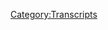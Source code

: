 {{Transcript
    | title         = [[762: December 31, 2022]]
    | caption       = [https://knowledgefight.libsyn.com/762-december-31-2022 Listen to this episode on Libsyn]
    | episodeNumber = [[762: December 31, 2022|762]]
    | length        = 02:03:46
}}

{{MessageBox
    | header     = Warning: Bot Generated Content
    | text       = This transcript was automatically generated by transcription software and likely contains many mistakes and misattributions. Please check the audio for definitive quotes, attribution, and context.
    | image      = N3yvass4myg91.webp
    | imagewidth = 50px
    | id         = warning
}}

{{TranscriptBlock
    | name      = Alex Jones
    | timestamp = 00:00:04.000
    | text      = Red Alert. Red alert. Red alert. Red Alert acknowledged five days. Damn, Jordan I'm sweating. Knowledge parties.com It's time to pray. I have great respect for knowledge, knowledge. I'm sick of them posing as if they're the good guys Shang V or the bad guy knowledge. Dan and Jordan knowledge fight need money Andy and Sandy are stopping Andy and Pam handy in Kansas. Bray Andy in Kansas surely are. Huge fan. I love your world. Knowledge by knowledge fight.com
}}

{{TranscriptBlock
    | name      = Dan
    | timestamp = 00:00:59.000
    | text      = Hey everybody, welcome back. I'm jarred renewal dudes like to sit around worship at the altar of Slean and talk a little bit about Alex Jones. Oh, indeed.
}}

{{TranscriptBlock
    | name      = Jordan
    | timestamp = 00:01:06.000
    | text      = We are Dan Jordan. Jordanne question for you, buddy. What's your bright spot this New Year?
}}

{{TranscriptBlock
    | name      = Dan
    | timestamp = 00:01:13.000
    | text      = Boy, my first bright spot of the year. Jordan today it is. I finally I've been resistant to join CB B world. The Comedy Bang Bang. Oh, okay. Okay, sort of subscription show because I thought I resent the idea of it. Yeah, I resent all of the Earwolf business model totally. And everything sort of funneling people into this, this, this the service and then, you know, they had the howl went into Stitcher and that just seems like Get your shit together. Oh, no. What's going on with all this? This like a what's under this cup? Oh, another subscription that you buy. The
}}

{{TranscriptBlock
    | name      = Jordan
    | timestamp = 00:01:54.000
    | text      = problem is it's not surprising that these creative people are bad businessmen. The problem is they're trying to be businessmen in the first place. What are you guys doing?
}}

{{TranscriptBlock
    | name      = Dan
    | timestamp = 00:02:02.000
    | text      = I don't know. I'm sure there's information that I'm not privy to. And there's some sort of an explanation. I don't know what it is. But anyway, I'm deeply resentful, of course. But I finally signed up and the reason was because I didn't realize that there was a show that Tim Baltz does. His character Randy snots. Okay. He has a show called Hey, Randy. And it's the best. Okay, it's it's so good. I don't know what it is. First of all, Tim Baltz is just amazing. Sure. He's, I think I've talked about how when I first moved to Chicago, every Sunday night me and my buddy Dan Shar would go to the family tree house. House boat accident. Yeah. I O. Tim Baltz. And a couple other dudes their improv show. Yeah. And he's just, he's brilliant and so funny. And this character, there's just something about it. This dirt bag guy. It's just it's very relatable and his instincts are just so goddamn sharp. And the rest of the people who were on the show too, or just it's of course, I just very few things are like really laugh out loud kind
}}

{{TranscriptBlock
    | name      = Jordan
    | timestamp = 00:03:06.000
    | text      = of things. Yeah. Get like, got guttural Don't I know it, man. It's just the best literally, my entire career is trying to make you laugh and it's not easy. I've done what we've done. 780 Yep, I've got four
}}

{{TranscriptBlock
    | name      = Dan
    | timestamp = 00:03:20.000
    | text      = or five good 780 was the this number.
}}

{{TranscriptBlock
    | name      = Jordan
    | timestamp = 00:03:23.000
    | text      = I got four or five good ones in there. Pretty proud of those. Yeah, I think that's a good batting average. Honestly.
}}

{{TranscriptBlock
    | name      = Dan
    | timestamp = 00:03:28.000
    | text      = I mean, you shouldn't you shouldn't feel bad. That's a low number. Compared to other folks. It's on curve. But yeah, anyway, Hey, Randy. Great. Great. The last one came out in like November and I really hope that they're gonna make more of them because there's only nine and they're all fantastic. Oh, no need to make more you had
}}

{{TranscriptBlock
    | name      = Jordan
    | timestamp = 00:03:49.000
    | text      = to subscribe for nine episodes get get to work, man. Well, I'm
}}

{{TranscriptBlock
    | name      = Dan
    | timestamp = 00:03:53.000
    | text      = trying to find some other stuff that might be worthwhile on there. There's more of the bananas for Bonanza, of course,
}}

{{TranscriptBlock
    | name      = Jordan
    | timestamp = 00:03:59.000
    | text      = of course. Yeah, whenever they took that behind the paywall, I was I was weeping weeping uncontrollably
}}

{{TranscriptBlock
    | name      = Dan
    | timestamp = 00:04:04.000
    | text      = absolute. Well, there's more of it there of course. So anyway, what's your brights,
}}

{{TranscriptBlock
    | name      = Jordan
    | timestamp = 00:04:08.000
    | text      = my bright spot is I have absolutely torn through can lose the Grace of Kings books. Fan, fucking tastic can't wrap we cannot recommend them enough. What he does is he takes the 100 schools period of Chinese philosophy between, you know, 401 100 BCE, somewhere around there, and kind of anthropomorphize it into a fantasy version of China around that time period, and instead of Confucianism running roughshod over everybody else, you know, because they have all the weapons in this in this situation. Taoism actually kind of has greater Sway along with I mean, it's fantastic. i Okay, sorry. I get really excited.
}}

{{TranscriptBlock
    | name      = Dan
    | timestamp = 00:04:54.000
    | text      = I thought you were gonna finish a thought I know. That's why I was sort of not responding. Oh, no. got confused? You are doing right? Not a man to the floor.
}}

{{TranscriptBlock
    | name      = Jordan
    | timestamp = 00:05:02.000
    | text      = We're doing great. You are doing great. Let me let me condense it a lot better. Okay. There is a historian in the 20th century, for my money, the greatest historian of the 20th century Alex Jones. Dr. Fung Yu-lan, Okay. He wrote the history of Chinese philosophy. And when I say the I mean, like, literally, he is the most important philosopher. Like he did it. He synthesize the history of Eastern philosophy and the history of Western philosophy who. Anyways, I've never read anybody who's all I've never met anybody or talk to anybody who's also read all of Dr. Fung Yuan and reading this, this quadrilogy the first time I've ever met somebody who understands it. Oh, it's amazing. It's amazing.
}}

{{TranscriptBlock
    | name      = Dan
    | timestamp = 00:05:48.000
    | text      = I can I can, I can see why the you have this, this excite very
}}

{{TranscriptBlock
    | name      = Jordan
    | timestamp = 00:05:52.000
    | text      = low vision. Whenever you care so hard about so here's
}}

{{TranscriptBlock
    | name      = Dan
    | timestamp = 00:05:55.000
    | text      = the good news. Maybe somebody who's out there listening might connect with that. And maybe you'll make a new friend. Oh, I'm excited about your weird niche interest. It's
}}

{{TranscriptBlock
    | name      = Jordan
    | timestamp = 00:06:03.000
    | text      = not Nisha fundamental. I would never honestly I would never argue philosophy with anybody if I didn't have that book open and ready. Because it's every that the 100 schools period is all of it. It's all of it. I mean, anyways, what I'm saying is anytime somebody says philosophy, and a white person said I discounted immediately
}}

{{TranscriptBlock
    | name      = Dan
    | timestamp = 00:06:25.000
    | text      = for me, that's too many schools. That's
}}

{{TranscriptBlock
    | name      = Jordan
    | timestamp = 00:06:29.000
    | text      = why that's also kind of why they got it all. You know, they had poor schools. Sure. You know, Greece only had a few schools true. Yeah.
}}

{{TranscriptBlock
    | name      = Dan
    | timestamp = 00:06:35.000
    | text      = Yeah. They had the 23 schools. Yeah.
}}

{{TranscriptBlock
    | name      = Jordan
    | timestamp = 00:06:40.000
    | text      = Three SkiDoo schools.
}}

{{TranscriptBlock
    | name      = Dan
    | timestamp = 00:06:41.000
    | text      = Yes. So Jordan today, we have an episode who it's the new year. Okay. Hey, we're recording this on January 1. Okay. 2023.
}}

{{TranscriptBlock
    | name      = Jordan
    | timestamp = 00:06:51.000
    | text      = All right. We know that our new bid for 2023 No, no, we're in trouble.
}}

{{TranscriptBlock
    | name      = Dan
    | timestamp = 00:06:58.000
    | text      = But I decided a what do we do? We got to send off 2020 to shoot you know, it's even though we are in 2023. As we are recording, right? We're still emotionally closing up the book. That was 2022. There's no closure on it yet? No, no. And thankfully, Alex Jones on Saturday, December 31. So tell me put out an episode, final broadcast of the year. Okay. So I said, Hey, final broadcast of the year seems like a perfect way to close what we got to do. Exactly. So today we're gonna be discussing Alex is Saturday emergency, last broadcast of 2022. Okay, and you will see what's the I mean, as we go through this allow you to determine whether or not this rises to the level of needing an emergency. Okay, maybe it does, maybe it doesn't.
}}

{{TranscriptBlock
    | name      = Jordan
    | timestamp = 00:07:45.000
    | text      = We'll see how much money he makes at the end of it will determine whether or not it was successful, right.
}}

{{TranscriptBlock
    | name      = Dan
    | timestamp = 00:07:51.000
    | text      = If he doesn't make a ton of money, it's not for lack of trying. It's kind of what I
}}

{{TranscriptBlock
    | name      = Alex Jones
    | timestamp = 00:07:56.000
    | text      = was thinking he's swinging.
}}

{{TranscriptBlock
    | name      = Dan
    | timestamp = 00:07:59.000
    | text      = Anyway, we'll get down to business on this. But before we do, let's take a little moment to say hello to some new Oh, that's great idea. So first, the magic salami spoiled his birthday surprise by becoming a policy wonk. Thank you so much. You are now a policy wonk.
}}

{{TranscriptBlock
    | name      = Alex Jones
    | timestamp = 00:08:11.000
    | text      = I'm a policy wonk, thank you very much.
}}

{{TranscriptBlock
    | name      = Dan
    | timestamp = 00:08:13.000
    | text      = Next Ultra kills most insignificant fuck, thank you so much. You are now policy walk.
}}

{{TranscriptBlock
    | name      = Alex Jones
    | timestamp = 00:08:18.000
    | text      = I'm a policy wonk. Thank you very much.
}}

{{TranscriptBlock
    | name      = Dan
    | timestamp = 00:08:20.000
    | text      = Thank you Next, Richard from Portslade asks, am I alone in noticing that the red alert theme song samples wrong impression by Natalie Imbruglia, thank you so much for an hour policy? Well,
}}

{{TranscriptBlock
    | name      = Alex Jones
    | timestamp = 00:08:29.000
    | text      = I'm a policy wonk, thank
}}

{{TranscriptBlock
    | name      = Dan
    | timestamp = 00:08:31.000
    | text      = you very much. This has come up many times it might as well address it on the show as well. Sure the string portion of that the Denon nananananana net that is in the Natalie Imbruglia song, it is also the theme song from Alex's endgame documentary. And the reason is because it is a sample string cut that is in like editing software. And that is where they all ended up getting it from Yeah, so it's like one of those pre built in string.
}}

{{TranscriptBlock
    | name      = Jordan
    | timestamp = 00:09:02.000
    | text      = Let's bring it back down to you and I both know why a little bit lazy a little bit easy, but it
}}

{{TranscriptBlock
    | name      = Dan
    | timestamp = 00:09:10.000
    | text      = really is. Totally sounds fine in that game. No, so next happy birthday from jewels to waffles. Thank you so much for now policy walk. I'm a policy. Thank you very much. Late on that one or early. Come on. And beef house. Thank you so much. You are now policy walk.
}}

{{TranscriptBlock
    | name      = Alex Jones
    | timestamp = 00:09:27.000
    | text      = I'm a policy wonk.
}}

{{TranscriptBlock
    | name      = Jordan
    | timestamp = 00:09:28.000
    | text      = Thank you very much. Yeah. If it's if it's just beef house, you end with beef at Evergreen
}}

{{TranscriptBlock
    | name      = Dan
    | timestamp = 00:09:32.000
    | text      = evergreen, and we got to take it out of the mix. So thank you so much to quoting past and present technocrat, technocrat drops got Karissa and Marcus to the summit of Mount Kilimanjaro. Thank you so much. You are now a technocrat.
}}

{{TranscriptBlock
    | name      = Alex Jones
    | timestamp = 00:09:46.000
    | text      = I'm a policy wonk. I have risen above my enemies. I might quit tomorrow actually. Just gonna take a little break now. A little breaky for me. And then we're going to come back, and I'm gonna start the show over. But I have a lot going on there. I mean, oh, fuck you. Fuck you. I got plenty of words for you. But at the end of the day, Fuck you and your new world order and fuck the horse she wrote in on and all your shit. Maybe today's broadcast. Maybe I'll just be gone a month, maybe five years. Maybe I'll walk out of here tomorrow, and you never see me again. That's really what I want to do. I never want to come back here again. I apologize to the crew and the listeners yesterday that I was legitimately having breakdowns on air. I'll be better tomorrow.
}}

{{TranscriptBlock
    | name      = Dan
    | timestamp = 00:10:41.000
    | text      = He's not really Oh, but also that was fortuitous. The name in that drop because Karissa is also the name of Randy's nuts is scandalous on again off again, girlfriend.
}}

{{TranscriptBlock
    | name      = Jordan
    | timestamp = 00:10:52.000
    | text      = I'm just I'm just blown away. Here's what I needed to start 2023 down the idea of someone standing at the summit of Mount Kilimanjaro screaming Jar Jar Binks has a Caribbean black accent is that's what we've made an impact right? made an impact where
}}

{{TranscriptBlock
    | name      = Dan
    | timestamp = 00:11:11.000
    | text      = the canyons echo her words are a little tiny baby. So I'd like to apologize in advance for this out of Congress. This is this is mostly just in case Dan archy wants to put this in US Okay, okay.
}}

{{TranscriptBlock
    | name      = Alex Jones
    | timestamp = 00:11:28.000
    | text      = It's party time. I'm gonna get in your guts.
}}

{{TranscriptBlock
    | name      = Dan
    | timestamp = 00:11:33.000
    | text      = Oh, that good?
}}

{{TranscriptBlock
    | name      = Jordan
    | timestamp = 00:11:36.000
    | text      = No, no,
}}

{{TranscriptBlock
    | name      = Dan
    | timestamp = 00:11:39.000
    | text      = but you can easily see where that fits into. Yeah, that's gonna be Yeah, so here we go. We're gonna start off the episode with Alex's emergency Saturday, his day off. Of course, he's coming in. So such important stuff going on.
}}

{{TranscriptBlock
    | name      = Alex Jones
    | timestamp = 00:11:55.000
    | text      = Here we are on the final broadcast the final emergency transmission of this insanely dangerous, brutal but also important year for awakening. 2022 Thank you for joining us on this New Year's Eve. Emergency transmission. The quickening sheer the political, cultural, spiritual, economic planets are aligning. Everybody from the Pope has died. Barbara Walters has died not the pope died. I want to do a somewhat of the Year in Review the giant stories and Earth changing events that have happened versus the distraction airy things that are unfolding as well. And I want to look at the globalist rollout of their climate lock downs that are now being initiated and how important it is. Wherever you are in the world to fight back against those and not submit to it.
}}

{{TranscriptBlock
    | name      = Dan
    | timestamp = 00:13:03.000
    | text      = Not sure that the former Pope and Barbara Walters dying requires an emergency episode. But you know, we all rationalize our actions in our own ways.
}}

{{TranscriptBlock
    | name      = Jordan
    | timestamp = 00:13:11.000
    | text      = He was the first pope to step down for several 100 years nobody knew if he was ever going to die or not. You don't know he's Pope could
}}

{{TranscriptBlock
    | name      = Dan
    | timestamp = 00:13:17.000
    | text      = be a loophole exactly considering the Walters was 93 and Pope Benedict was 95. This seems like two very predictable and unsurprising public figure deaths. But it's interesting to hear Alex so interested in talking about the big important news and complaining about all the distractions. Generally speaking, I completely agree there are way too many distractions in the world, and particularly in the media, but where we split paths is that I can say with absolute certainty that at least 75% of Alex's content is meaningless distractions that he's just reporting based on a tweet or a meme or something. Almost nothing he covers means anything and more often than not, he's just making shit up. I would challenge anyone who loves Alex's show and thinks his content means anything to go back and listen to his episodes from earlier in this year, and marvel at how many things were emergencies that mysteriously resolved themselves. And were never mentioned again, Alex's business model relies on constant distraction, because if he doesn't keep the audience hyperstimulated there's a serious risk that they'll start questioning some of the basic details of the stories he covers, and realize that he's full of shit. And there aren't any climate lock downs, but that is probably important branding to look out for in the future, from the folks who are looking for a new place to put that anti COVID lockdown energy.
}}

{{TranscriptBlock
    | name      = Jordan
    | timestamp = 00:14:34.000
    | text      = Yeah, totally. You gotta if you can't keep the COVID you got to keep the lockdown. Right? Yeah, right. You know, it makes sense.
}}

{{TranscriptBlock
    | name      = Dan
    | timestamp = 00:14:40.000
    | text      = And I imagine here's the way my brain sort of like sees what's going to happen is like, it's gonna be 130 in Arizona, and people go back don't go,
}}

{{TranscriptBlock
    | name      = Jordan
    | timestamp = 00:14:50.000
    | text      = Oh, we're climate locked down. And again, if you don't go outside, then you're letting the government tell you that your skin can burn. I
}}

{{TranscriptBlock
    | name      = Dan
    | timestamp = 00:14:57.000
    | text      = predicted that I'll be like, maybe part of rationalization are where the rubber meets the road.
}}

{{TranscriptBlock
    | name      = Jordan
    | timestamp = 00:15:02.000
    | text      = Yeah, that is the problem with climate change. Is that like, Barbara Barbara Walters in the pope dying, you can be like, yeah, there's gonna be 140 degree temperatures in Arizona soon there's a certain inevitability.
}}

{{TranscriptBlock
    | name      = Dan
    | timestamp = 00:15:11.000
    | text      = And so we don't want to sit on the distractions here. We want to talk about the big stories scores. But what are the big story, the question,
}}

{{TranscriptBlock
    | name      = Alex Jones
    | timestamp = 00:15:20.000
    | text      = but to try to chronicle this year is a dizzying prospect. What are the biggest issues of the year,
}}

{{TranscriptBlock
    | name      = Jordan
    | timestamp = 00:15:30.000
    | text      = it would cost you $1.5 billion to really relish admitted that
}}

{{TranscriptBlock
    | name      = Alex Jones
    | timestamp = 00:15:33.000
    | text      = there is a globally coordinated un controlled mass censorship program. surveilling and suppressing the people of this planet, to bring in incredible draconian authoritarian tyranny share.
}}

{{TranscriptBlock
    | name      = Dan
    | timestamp = 00:15:51.000
    | text      = So that could be the top story of the year.
}}

{{TranscriptBlock
    | name      = Jordan
    | timestamp = 00:15:53.000
    | text      = I mean, I would assume that is the top story of the year that seems to take primacy
}}

{{TranscriptBlock
    | name      = Dan
    | timestamp = 00:15:57.000
    | text      = Ah, well, first thing you mentioned. Sure. I don't know. I don't know if this is accurate. Is anybody doing that? The UN human?
}}

{{TranscriptBlock
    | name      = Jordan
    | timestamp = 00:16:07.000
    | text      = I mean, you know, no, I honestly, is anybody doing that? Even if it wasn't the UN?
}}

{{TranscriptBlock
    | name      = Dan
    | timestamp = 00:16:11.000
    | text      = I don't know, I think could be the top story. Sure. He's not saying it is sort of spitballing. Right. This reminded me of the lead up to who is the most important person in the world. There's a lot of that there was there was a little bit of that vibe. It doesn't go that far. But he does like, is this the top story?
}}

{{TranscriptBlock
    | name      = Jordan
    | timestamp = 00:16:29.000
    | text      = Are we are we gonna hear me in 45 minutes going? What is the Thomson?
}}

{{TranscriptBlock
    | name      = Dan
    | timestamp = 00:16:33.000
    | text      = I thought we were gonna go that direction. But it's just a little bit, just a little bit of a tease? Yeah.
}}

{{TranscriptBlock
    | name      = Alex Jones
    | timestamp = 00:16:39.000
    | text      = There's a giant awakening that is cascading and exploding into bigger and bigger finales.
}}

{{TranscriptBlock
    | name      = Jordan
    | timestamp = 00:16:48.000
    | text      = What
}}

{{TranscriptBlock
    | name      = Alex Jones
    | timestamp = 00:16:51.000
    | text      = is that the biggest story is the biggest story. That in the last 12 months, the back has been broken to the biomedical tyranny, and that it's come out that they knowingly created COVID-19 and rolled out a poisoned shot. And now it's confirmed upwards of 20 million people dead from the injections. Or is it Russia on February 24, invading Ukraine, after eight years of the last proxy war, enticing Putin to take that dangerous plunge while being on the precipice of thermonuclear war on the ladder of the RAND corporations escalation chart.
}}

{{TranscriptBlock
    | name      = Dan
    | timestamp = 00:17:39.000
    | text      = I'm not particularly into year end lists trying to quantify what the biggest story of the year was, I find that stuff to kind of be a distraction. But if Alex wants to play that game, he's welcome to Yeah. And by the way, the thing that I think you could say he lands on is that there's an awakening going on as the top story. Yeah, that sounds about right, who right share. Also, none of the stuff he's saying is true. And perhaps more importantly, these are instances of stories that Alex reported very differently at different points of the year. COVID is basically an evergreen narrative for him where every day some new blog post or substack article finally proves all his conspiracy is correct and vindicates him forever. It's a fascinating improv game where he finds new ways to be proven right every day, forcing his audience to pretend he hadn't already been proven right yesterday new
}}

{{TranscriptBlock
    | name      = Jordan
    | timestamp = 00:18:26.000
    | text      = and different ways. To be proven right about different things. simultaneity
}}

{{TranscriptBlock
    | name      = Dan
    | timestamp = 00:18:31.000
    | text      = found the 40th Smoking Gun, oh my god, amazing, so many fucking guns. And then with Russia, Alex has had to modify his story about that invasion repeatedly over the course of the year because he kept being wrong. before the invasion, Alex was certain that it wasn't going to happen. And at most Putin was going to annex the dawn boss, which was actually Russia anyway, so he had the right to do that. Yeah, totally cool. No big deal. Then the war started and Alex has gotten solid intel that Zelinsky was a Putin double agent, and that Russia had paid off all the Ukrainian generals who would just submit and the war would be over in a day or two. Yeah, that one was close. As the war dragged on, and Alex was forced to come up with rationalizations for why he wasn't wrong and why Putin was right to invade. He bounced around to a bunch of different storylines, but the most popular definitely seems to be the notion that Putin got suckered into invading by the West. In order to distract listeners from questioning how wrong Alex has been about this at every step. He constantly talks about how nuclear war is just right around the corner, so he can heighten things to a ridiculous level and be able to fall back on something like you want to split hairs when nukes are right around the corner. It's just a silly game. I'm excited for a year in review type experience here though, you know it'd be fun to hear Alex lie about everything he's done in said this year. I mean, unfortunately, we don't get that
}}

{{TranscriptBlock
    | name      = Jordan
    | timestamp = 00:19:46.000
    | text      = it's It's kind of insane. It's it's a little bit like if pitchfork ran all of their album reviews, right? But they just made up the albums like they didn't actually exist. And then Then in their year end list of the top 30 albums of the year, they just made up 30 Completely different albums of like anagrams of the previous ones. Or it's about what is happening
}}

{{TranscriptBlock
    | name      = Dan
    | timestamp = 00:20:12.000
    | text      = or even like in addition to that, you'd have like an album that they reviewed harshly.
}}

{{TranscriptBlock
    | name      = Jordan
    | timestamp = 00:20:18.000
    | text      = Yeah, everyone, everyone else loved it. So they edit it upwards all the shit we love to do. I don't know what as always saying it's
}}

{{TranscriptBlock
    | name      = Dan
    | timestamp = 00:20:25.000
    | text      = a review didn't happen. I
}}

{{TranscriptBlock
    | name      = Jordan
    | timestamp = 00:20:26.000
    | text      = didn't write that never heard of that one.
}}

{{TranscriptBlock
    | name      = Dan
    | timestamp = 00:20:28.000
    | text      = So there's some severe severe things here to reflect upon at the end of the year. The border is gone. That's one of them.
}}

{{TranscriptBlock
    | name      = Alex Jones
    | timestamp = 00:20:36.000
    | text      = Wait already, that's the year where they admittedly just got rid of the border completely. It's the year Fauci Finally, after 45 years, slinked away. That's one way of putting it, yeah, in a really insane year. But we're not really about focusing most of our attention on the past, study the past, and cover the past, cover how the lines of history intersect together, and bring it to where you are currently. But more importantly, Infowars is known for looking into the future. Oh, my gosh, predicting what is going to come in the days and weeks and months and years ahead, and how we are not just pawns on the chessboard that don't have any will. But we can decide to be major players in the destiny of humanity. And God's great land for us and we will simply accept the mission.
}}

{{TranscriptBlock
    | name      = Dan
    | timestamp = 00:21:41.000
    | text      = We're about to find out what the secret of 2017 is my man, we're gonna get to it. Finally, is
}}

{{TranscriptBlock
    | name      = Jordan
    | timestamp = 00:21:45.000
    | text      = it Megan Kelly,
}}

{{TranscriptBlock
    | name      = Dan
    | timestamp = 00:21:47.000
    | text      = it is shit. Infowars is not about looking backwards. It's about predicting the future.
}}

{{TranscriptBlock
    | name      = Jordan
    | timestamp = 00:21:53.000
    | text      = Our breaking news story is three years old. However, I will admit that we have just broken a story published three years ago in the New York Times. So there's that?
}}

{{TranscriptBlock
    | name      = Dan
    | timestamp = 00:22:02.000
    | text      = Yeah, there's this is this is silly. But yes, it's a fun way to look at yourself. And I understand why Alex's like sort of self perception would be would be this.
}}

{{TranscriptBlock
    | name      = Jordan
    | timestamp = 00:22:13.000
    | text      = Yeah, it's more way more fun. Yeah.
}}

{{TranscriptBlock
    | name      = Dan
    | timestamp = 00:22:15.000
    | text      = So we have basically this as the preamble, the beginning of the show talking about what is the top story of the year maybe it's this maybe it's that could be any border is gone. Fauci, slunk off or retires. Sure,
}}

{{TranscriptBlock
    | name      = Jordan
    | timestamp = 00:22:28.000
    | text      = sure. There's, there's a few different ways of putting the same thing.
}}

{{TranscriptBlock
    | name      = Dan
    | timestamp = 00:22:32.000
    | text      = But But really, what ends up taking up the most of the beginning of the show, is just long talk about how you got to give Alex money.
}}

{{TranscriptBlock
    | name      = Alex Jones
    | timestamp = 00:22:42.000
    | text      = But we need to now look at the nuts and bolts of their programs that have gone from beta into operational. So we're going to do that first, after I mentioned some of what's coming up after that. And then we're going to continue on here today. But please remember, this is a very special thing that was built by God's providence and inspiration. And by millions and millions of people, spreading the word, and telling the truth and supporting this broadcast. And it is reviled and hated by the enemies of the people, by the corporate press, by the corrupt law firms, by the corrupt governments by the out of control, power hungry corporations and intelligence agencies they know
}}

{{TranscriptBlock
    | name      = Jordan
    | timestamp = 00:23:30.000
    | text      = and one little podcast out of Chicago
}}

{{TranscriptBlock
    | name      = Alex Jones
    | timestamp = 00:23:33.000
    | text      = that Infowars has been the most important nexus point or focal point of light in the gathering darkness. What and as the darkness intensifies, our light will also stand out even stronger. Well, that's why they want that light snuffed out immediately. And that's why you have to let it burn into your brain burned into your psyche burned into your guts. You should have wait kills going up your spine. Realizing how important you are in just the last 48 hours. Info Wars has had the largest brute force attack in our history. It was 200 plus million yesterday morning. The brute force attacks went up to 2 billion request there's only 8 million people on the planet Yeah, we'd look at the attack and say well it's a primitive attack but but it's not it's millions of computers hijacked
}}

{{TranscriptBlock
    | name      = Jordan
    | timestamp = 00:24:42.000
    | text      = we know what the bottoms of operatives it's 2023 Now everyone knows what about network is
}}

{{TranscriptBlock
    | name      = Alex Jones
    | timestamp = 00:24:50.000
    | text      = to then flood Infowars with two that was as of this morning a
}}

{{TranscriptBlock
    | name      = Jordan
    | timestamp = 00:24:56.000
    | text      = DDoS attack please. billion finish
}}

{{TranscriptBlock
    | name      = Alex Jones
    | timestamp = 00:25:00.000
    | text      = request a sentence. And of course, they weren't targeting infowars.com. They were targeting Infowars store.com
}}

{{TranscriptBlock
    | name      = Jordan
    | timestamp = 00:25:10.000
    | text      = Those bastards
}}

{{TranscriptBlock
    | name      = Alex Jones
    | timestamp = 00:25:13.000
    | text      = Infowars store.com. Why are these there the site is awesome. Your purchase, save, they haven't gotten into the website they're not trying to get I think that we have maximum security on it. So the biggest firms in the world, they're just flooding it. So that no matter how big the servers or how big the cloud, it gets overwhelmed by 2 billion request. We're talking millions of request every few minutes,
}}

{{TranscriptBlock
    | name      = Dan
    | timestamp = 00:25:44.000
    | text      = don't you get it? Don't get it. They can't handle the idea that you would give Alex money. You know, they can't handle the idea that people would support Alex and his bright light shining in the darkness share. And so they do these massive DDoS attacks on the store. Not on the actual website. Store. They gotta take out the store. Exactly. And the only way to fight back against that, go to the bio, and buy
}}

{{TranscriptBlock
    | name      = Jordan
    | timestamp = 00:26:10.000
    | text      = more stuff. Yeah.
}}

{{TranscriptBlock
    | name      = Dan
    | timestamp = 00:26:12.000
    | text      = And 2 billion, this DDoS attack something that's sophisticated. It's got to be a state actor, probably the US.
}}

{{TranscriptBlock
    | name      = Jordan
    | timestamp = 00:26:19.000
    | text      = Like, I don't I have no idea why you know why anyone would think that the info war store is safe with their information. This year, we've had a million different massive corporations hacked and like millions of passwords and information released all over the place. Why would Infowars have better security than any
}}

{{TranscriptBlock
    | name      = Dan
    | timestamp = 00:26:40.000
    | text      = of them? I mean, look, I think you judge some of that stuff by like, surrounding context, you know, like you see in forums, they're like, this is a tight ship. This is the kind of place that you know, crosses their T's dotting their eyes. They're, they're on top of ship. There's
}}

{{TranscriptBlock
    | name      = Jordan
    | timestamp = 00:26:58.000
    | text      = one thing I think about when I think info horse, I think detail and thoroughness.
}}

{{TranscriptBlock
    | name      = Dan
    | timestamp = 00:27:03.000
    | text      = I don't think I would trust them with a dummy address. No, absolutely. No, I'd
}}

{{TranscriptBlock
    | name      = Jordan
    | timestamp = 00:27:07.000
    | text      = be worried. I'd be worried they'd find some way to get my real address just by looking at
}}

{{TranscriptBlock
    | name      = Dan
    | timestamp = 00:27:11.000
    | text      = it. If I opened a completely clean new email address, I don't think I would. Absolutely none of my information. But yeah, so they had this DDoS attack, but it's resolved now. So you can go and give Alex money. You can go buy his shit now. Okay, and go to the store. I don't know that he does this a lot. I mean, like, maybe there was a DDoS attack of some sort. I'm not sure about the 2 billion number. That seems excessive. Yeah. But yeah, I mean, he has this a bit. I mean, I think he just says bad. Bad security.
}}

{{TranscriptBlock
    | name      = Jordan
    | timestamp = 00:27:45.000
    | text      = That sounds about right, bad.
}}

{{TranscriptBlock
    | name      = Dan
    | timestamp = 00:27:46.000
    | text      = Cloudflare protection. I mean, I'm fine with that. That makes sense. So there's some sales going on, of course, but one of them is something that I thought was sold out like six months ago. Okay.
}}

{{TranscriptBlock
    | name      = Alex Jones
    | timestamp = 00:27:56.000
    | text      = Think about how important that is that the enemies of freedom are desperate to block you from going to Infowars store.com and getting great products that boosts your immune system and making healthier and wealthier so important for you and your family, everybody to get them. And while you're there going to signed or unsigned copy of my Russia world that is the test our plans for the globalist by the way, we have a fundraiser going, where you can buy the regular book for 20 something bucks, hard hardcover, and sports broadcasts, if you really want to support us, we're selling sign copies for $99. Just like NPR gets billions of taxpayer money a year but they still do fundraisers and drives. We don't get taxpayer money or any globalist money. We have us supporting us. And so they'll sell a coffee cup or 50 bucks or a t shirt for 100 bucks or a ballcap for 50 bucks. And of course, you know, the ball cap didn't cost that, you know, the coffee mug didn't cost that and it's a it's a token shine, you were supporting him at a key juncture and a piece of history.
}}

{{TranscriptBlock
    | name      = Dan
    | timestamp = 00:29:01.000
    | text      = I look, I'm the most critical person of Alex in the world and of his business practices. Even I have zero problem with him selling autographed books at a markup. I have no idea why he feels the need to be defensive about this. Maybe it's because there's a ridiculous level of price increase, but he's entitled to put a price on his time. And if he wants to say that it's 70 bucks for him to sign a book. That's his right to do so. Yeah, I have no problem with that. I
}}

{{TranscriptBlock
    | name      = Jordan
    | timestamp = 00:29:26.000
    | text      = mean, I look at I have a I have a paperback of Douglas Adams, The Long Dark teatime of the soul. And I have a hardcover signed edition of The Long Dark teatime with the soul. I'll tell you what, I think one of them is worth more money.
}}

{{TranscriptBlock
    | name      = Dan
    | timestamp = 00:29:39.000
    | text      = Sure. And if they were being sold, you would expect one of them to call us totally. Incidentally, back when that book came out. Alex signed 1000s of copies and wouldn't stop talking about how difficult it was and how they were all sold out. That was supposed to be a limited availability thing like his dumb silver coins, but I guess either they weren't sold out or there isn't a finite number of You signed books. After all, I'm just trying to exploit the audience's fear of missing out on the opportunity to own a piece of history by creating artificial scarcity among this shit, just sign the books and sell them you asshole.
}}

{{TranscriptBlock
    | name      = Jordan
    | timestamp = 00:30:12.000
    | text      = You know, the thing about the stakes for him? Is that all of these sales pitches have the like, depth of gravitas? Well, it's an emergency. Yeah, exactly of your of your st. Crispin's Day speech, but it's no, it's nobody's like, oh, when they're laying in their beds, won't they wish they had a signed copy of beautiful, you know, it's like, this is not this is not good. It's not good.
}}

{{TranscriptBlock
    | name      = Dan
    | timestamp = 00:30:37.000
    | text      = No, it's not. And Alex has this habit of undercutting some of these sales pitches, because he's saying like, you gotta get this signed copy of the book. But why would you do that, once you hear this,
}}

{{TranscriptBlock
    | name      = Alex Jones
    | timestamp = 00:30:50.000
    | text      = we're gonna have shine books for two more weeks. And then there will no longer be any more sign books of the great reset, and the war of the world. Except for one limited edition that I'm gonna put out sometime in the future where I'm going to do our shows are and sign it and put it inside each book, I don't know when I'm going to get around to that. I want to people have requested that show, there will be a limited number, sometime in the future, a few 1000 copies that will be signed with art. And then that's it no more signed copies of the great reset in the war of the world. So if you want a signed copy, it's one of your last chances.
}}

{{TranscriptBlock
    | name      = Dan
    | timestamp = 00:31:30.000
    | text      = If you're thinking about buying a signed copy, like you'd obviously rather have the copy with some art in it. Yeah, relics. Does that ask that everyone draw on their folder, see art that he puts in there? Yeah, I feel like that's, that's an anti sales pitch. Like, oh, wait, if I'm gonna buy a book, I'll wait until
}}

{{TranscriptBlock
    | name      = Jordan
    | timestamp = 00:31:48.000
    | text      = you buy this thing now. But it'd be better if you bought it later. For different cool, why not buy it now and also buy it later. But actually, the one that's more valuable is the one you buy later, I got this paint by numbers kid of Hitler's dogs, you know, all of his dog painting. So I'm gonna put one of those and I'm gonna sign it Alex Jones in each one of my books. Wait, that doesn't sound really
}}

{{TranscriptBlock
    | name      = Dan
    | timestamp = 00:32:07.000
    | text      = valuable. So Alex, you know, will eventually he's going to put some art in these books. Sure, eventually, that's going to happen. But he doesn't get you know, he has these projects that he doesn't get done and happens. And this could be discussed as another project that he's gonna get done, which I'm going to say he's never going to get done.
}}

{{TranscriptBlock
    | name      = Alex Jones
    | timestamp = 00:32:24.000
    | text      = This is your last chance to get it until that final offering comes out six months from now God knows when I'm so busy are all our projects for six months to a year behind. We have three or four big projects that are beyond nine months pregnant. That will be getting done very, very soon. I'm not complaining. This is a total war. I'm always putting out other fires and attacks, or they distract me away from my main work and in the information out. And so I apologize listeners that some of the projects we had planned to be launched 678 months ago, have not gotten launched reset. That includes people that are founding member bought coins from 1776 point.com you're gonna be getting all sorts of free deals and perks they're already gotten your emails with 30% off specials and nobody else gets them. There's gonna be a lot of other stuff I'm gonna leave it at that that you're gonna be getting exclusively for free because you are a 1776 founding member coin purchaser. So, one sport to broadcast the fourth coin that really wasn't a founding member coin was a one off we did have the Teddy Roosevelt man the arena, there's a couple 1000 of those coins left. We're gonna give founding member status to everybody that leaves their email there as well. That wants to be sent information to material. I mean, I'll just go ahead and tell you I've been planning this for over a year that doesn't sound true and I am going to start some commercial free podcasts that are on a subscription site that I'm sorry what documentaries and special events and a bunch of other stuff it's all built it's all ready I just have not gone in front of producing the media yet and the information but a lot of really cool stuff that's gonna be done in everybody there's a founding member just gonna be sent a free lifetime passcode to it this like that.
}}

{{TranscriptBlock
    | name      = Dan
    | timestamp = 00:34:04.000
    | text      = This isn't gonna work Nope. Why make a subscription site what like, the problem isn't like, Man Alex doesn't put out enough content. Yeah, that's it. That's not a problem that anybody has. He can't fill his shows. So his shows are boring shit. He
}}

{{TranscriptBlock
    | name      = Jordan
    | timestamp = 00:34:18.000
    | text      = doesn't have enough content. Oh, why is he putting out more nonconscious mostly
}}

{{TranscriptBlock
    | name      = Dan
    | timestamp = 00:34:21.000
    | text      = rambling it's the good stuff will behind this paywall. Furthermore,
}}

{{TranscriptBlock
    | name      = Jordan
    | timestamp = 00:34:26.000
    | text      = furthermore, yeah, I mean, there's no ad breaks because the whole thing is an ad. It's all an ad the whole show is an ad it's all one big ad,
}}

{{TranscriptBlock
    | name      = Dan
    | timestamp = 00:34:34.000
    | text      = right and a commercial free podcast that's behind a paywall is like if you put commercials in the thing that was behind a paywall. You're an asshole. Yeah. It better be commercial for you if it's behind. Some kind of subscription service. Yeah, bleep Make no mistake. He's still gonna have commercials for his shit. Oh, of course in the stuff that's behind the pay. Yeah, naturally. This is this is silly. I mean, look, we have the constant talk of you know There's going to be this this show of all callers share, that's going to be coming out. This is just, I don't know, infrastructures. They're great.
}}

{{TranscriptBlock
    | name      = Jordan
    | timestamp = 00:35:10.000
    | text      = Maybe Sure. Doesn't sound like it talent, isn't there? No. And
}}

{{TranscriptBlock
    | name      = Dan
    | timestamp = 00:35:15.000
    | text      = this is a step backwards, honestly, like he used to have the prison planet TV, that was the subscription service that like had a lot of the video content in it. And what have you, this is a move back to his old model that clearly wasn't like enough, or it didn't work in a way that this excessive sales, shit does, right? Right. It's just gonna be chasing after diminishing returns, even if he follows through with it, which I don't think you will
}}

{{TranscriptBlock
    | name      = Jordan
    | timestamp = 00:35:45.000
    | text      = know. I mean, if he follows through with it, the only other smart thing to do is wind everything else down. You know, that's what you would have to do in this situation, because he's not going to come back. But
}}

{{TranscriptBlock
    | name      = Dan
    | timestamp = 00:35:55.000
    | text      = that's antithetical to the way that he presents himself as ag wants to get all the information out, can't wait. You want to get the information out and you want to like have a awakening among the masses, then you shouldn't be behind a paywall, right, because then you're selecting for who has access to that information. And that's just,
}}

{{TranscriptBlock
    | name      = Jordan
    | timestamp = 00:36:15.000
    | text      = I don't know, without enough money and a lack of intelligence enough to spend it.
}}

{{TranscriptBlock
    | name      = Dan
    | timestamp = 00:36:20.000
    | text      = Yeah, I feel I feel like this. This is bad for him from a like sort of subtle messaging perspective. And it's also bad from a financial perspective, because no one is interested in that. And if the people who bought the founding member coins are gonna get free subscriptions to this anyway, yeah, those are the people who would have bought the subscription. Yep. So there's
}}

{{TranscriptBlock
    | name      = Jordan
    | timestamp = 00:36:41.000
    | text      = got nothing here already cut your entire listener base down. Yes. Just sighs Yeah. But and not just that, but I mean, everybody can see what the way that this is going. How desperate sounding it is like, Hey, if you're a 1776 founding member, like here's the thing about founding member stuff, if you were a founding member, and then they're like, and also now we're gonna give founding member status all of these other people, right? You're like, okay, so it doesn't really mean anything, does it? I don't
}}

{{TranscriptBlock
    | name      = Dan
    | timestamp = 00:37:08.000
    | text      = feel that special about the thing that I did that was special
}}

{{TranscriptBlock
    | name      = Jordan
    | timestamp = 00:37:12.000
    | text      = thing. So post to make me feel special. You have now removed the one thing that he does,
}}

{{TranscriptBlock
    | name      = Dan
    | timestamp = 00:37:17.000
    | text      = yeah, I guess members only jacket. Yeah. Only anymore. Is it? Yeah, the flaps are stupid. Yeah. Yeah. It does kind of it's a little disrespectful to the people that you are, who founded? Yeah,
}}

{{TranscriptBlock
    | name      = Jordan
    | timestamp = 00:37:32.000
    | text      = I mean, it sucks because it is clearly like the last ditch effort they have at creativity towards finding new revenue streams.
}}

{{TranscriptBlock
    | name      = Dan
    | timestamp = 00:37:41.000
    | text      = You know, I mean, this year has seen a bit of that. I mean, like, recent wars was an interesting swing,
}}

{{TranscriptBlock
    | name      = Jordan
    | timestamp = 00:37:46.000
    | text      = they kept they keep swinging for more money. They just don't. They never knew why they were successful in the first place. So they don't know why any of they, their ideas aren't working
}}

{{TranscriptBlock
    | name      = Dan
    | timestamp = 00:37:56.000
    | text      = now. But here's the ultimate irony. Is that like prison planet TV when Alex was doing that was successful. Yeah, that if he could have kept like a bit of homeostasis totally, if he hadn't been a greedy asshole, and he hadn't tried to, like constantly chase money and grow this shit to a point where his overhead is ridiculous. Yeah. Like, if he hadn't done that if he didn't last for like being a celebrity, and being really rich, right? He would have been shockingly successful, able to do all of the information based stuff that he ever wanted to do. If he would have just kept it there. Right.
}}

{{TranscriptBlock
    | name      = Jordan
    | timestamp = 00:38:37.000
    | text      = I mean, ironic, I'm gonna say this, and I'm not gonna go. I feel like it's not a new story. The man Huber's talent, who's lusted beyond his means? I think we've got that one on lockdown. But
}}

{{TranscriptBlock
    | name      = Dan
    | timestamp = 00:38:53.000
    | text      = yeah. Well, you know,
}}

{{TranscriptBlock
    | name      = Jordan
    | timestamp = 00:38:55.000
    | text      = you think considering the sheer volume of stories about just this same thing. We wouldn't be living through another example of
}}

{{TranscriptBlock
    | name      = Dan
    | timestamp = 00:39:05.000
    | text      = shorthand. Yeah,
}}

{{TranscriptBlock
    | name      = Jordan
    | timestamp = 00:39:06.000
    | text      = exactly. Yes. It's so old. Yeah.
}}

{{TranscriptBlock
    | name      = Dan
    | timestamp = 00:39:10.000
    | text      = So anyway, Alex has taken a bath on, on the website, everything. He's cool, he's losing money.
}}

{{TranscriptBlock
    | name      = Alex Jones
    | timestamp = 00:39:18.000
    | text      = But I do humbly ask all the viewers and listeners to really understand that we're having a fundraiser right now, because we're having about a 230 $250,000 underage each month, the last six months, that's not gonna put in all my savings, everything all my money's gone. I have, like, I think I'm $50,000 in my private bank account. Now. I don't have any extra bank accounts don't have trust or anything. There's never trust in your name. I mean, I trust the public things like that. And my children. I put like $200,000 their accounts, they were kids and now grown up and they've gotten that money. somebody's telling There's, there's nothing there. And I understand you'd be happy if I was wealthy and had a bunch of stuff, and that'd be fine with you, I get it. But I'm just telling you, when I tell you that I'm on IE, on my children, which I don't like to do, but on my children and before God, I have put 98% of my resources other than my home into this fight. And that's it. I'm totally committed. And what's so frustrating is we're right there. I mean, 200 and something $1,000 with an audience's bank, it's not hard each month and people just say, hey, I really need vitamin d3.
}}

{{TranscriptBlock
    | name      = Dan
    | timestamp = 00:40:42.000
    | text      = Oh, my God. I mean, look, $200,000 a month or whatever. In the in the underage. Yeah, is bad. That's not good. Because I would assume that's factoring in all of the sales and everything that he's bringing in. Yeah, his his net? Yeah, under Yeah. In theory, that's what he's saying.
}}

{{TranscriptBlock
    | name      = Jordan
    | timestamp = 00:41:00.000
    | text      = That is what he's saying. Oh, that's bad. Yeah, that is bad. I mean, I do appreciate whenever he throws in that one little detail as though you were already arguing, you know, you're like, I put 98% of my stuff, except my house to
}}

{{TranscriptBlock
    | name      = Dan
    | timestamp = 00:41:13.000
    | text      = sell his house. Exactly.
}}

{{TranscriptBlock
    | name      = Jordan
    | timestamp = 00:41:14.000
    | text      = You said, you sold your house, you said to one of the houses. You said you had put your house in there. I told one
}}

{{TranscriptBlock
    | name      = Dan
    | timestamp = 00:41:21.000
    | text      = of my seven houses, like of all
}}

{{TranscriptBlock
    | name      = Jordan
    | timestamp = 00:41:23.000
    | text      = the things you think I'm going to argue with on on that lie? It's going to be me being like, Ah, you haven't sold your house.
}}

{{TranscriptBlock
    | name      = Dan
    | timestamp = 00:41:30.000
    | text      = He's absolutely lying about all of this. But I do like the idea that he's putting it on God and on his kids. Oh, my God, that he's putting 98% of his resources. Now, let's let's find a way that this lie. Well, let's let's buy emotional
}}

{{TranscriptBlock
    | name      = Jordan
    | timestamp = 00:41:44.000
    | text      = resource. Yeah. Like resources is a very specific word. My good name my private bank account. Very specific words you're using here?
}}

{{TranscriptBlock
    | name      = Dan
    | timestamp = 00:41:54.000
    | text      = I don't believe for a second. Yes. $50,000. Bank blows? Ridiculous. Dare
}}

{{TranscriptBlock
    | name      = Jordan
    | timestamp = 00:41:59.000
    | text      = you. Come on, if you're at no point in time has ever been Has anybody ever sworn on God and their children without the intent to lie about it? Yeah. Yeah. You just say the truth. If it's true, it's typically performative when you're lying. Yes. That's the whole point of it. Generally, when people whip stuff like that out, yeah. So look, give them money. Okay, give this guy money. No,
}}

{{TranscriptBlock
    | name      = Alex Jones
    | timestamp = 00:42:25.000
    | text      = it's not the Democrats, it's not the deep state that are gonna decide whether we're on air or not, it's you, you hold Infowars in the palm of your hand, you decide whether we're going to stay on air, or whether we're not going to stay on here. So I know, a lot of you were supporting, and I thank you, and I appreciate you. But all these people have been on the fence over the years, or maybe you ordered something a long time ago and liked it or whatever. But you know, just just you're too busy. And well, you already know about the New World Order. And so maybe you think Infowars has served its purpose. And if that's the case, then then then I guess we will not be on the air in the future. Because maybe I am passe. Maybe I've been proven right? So much now that it's time to hang up. Yeah, that's the prospers. But that's the problem. We have new people tuning in all the time that are waking up at record levels. We have millions of people every week that are new listeners, millions who are finally getting this is going on, and the blinders are coming off. And I know we're becoming more influential in the halls of political cultural thought, than we've ever been.
}}

{{TranscriptBlock
    | name      = Dan
    | timestamp = 00:43:30.000
    | text      = If I were a listener who tuned in for this, I think I would have turned it off by now, I would conceivably be looking for a year end type of show where there's some information being covered. But it's just an excessive, protracted financial wining session. Yeah, even if you believe in Alex's narratives, this is just unacceptable as content. It's all good. And well, to beg your audience for money. But at a certain point, when that's all you're doing for the first half hour of your to our urine show, that's too much. It's okay to have ads that help fund the message. But when the message is basically just the ads, what value do you offer an audience? If I were a listener, I would probably be recognizing that this is actually a very fitting your n show for Alex to be doing. There is nothing unique or new about the idea of him spending way too much time complaining about his heroic financial battle. And I will be asking myself, if I ever saw that changing, is there conceivably a time in the future when Alex isn't going to be doing this when he's shifted into a place where the money is fine, and he can focus on actual information? Obviously, if you're honest with yourself, you have to recognize that until he flames out, this is how things are going to be Yep, he's going to be an angry passive aggressive panhandler pretending to be fighting imaginary supervillains. When you look back on his career, you have to ask yourself why he even needs money. He did his most influential work long before he had the supplement line and every major event that he's been involved in past that point has been a disaster. In the before time he had things like Bohemian Grove 911 Waco and being the true voice of the Tea Party. I was the real tea party. With Ron Paul. Ron Paul revolution, man. Well, he's been rich. He's got Trump pizza gate, defaming the head of Chobani. The Sandy Hook lies and trials is divorced, Jayde held. It's all been embarrassing. He really shouldn't have money.
}}

{{TranscriptBlock
    | name      = Jordan
    | timestamp = 00:45:22.000
    | text      = I mean, it is. It is unfortunate. But the thing that makes the most sense to me is like, this is a Behind the Music VH one from the 80s You know, like this is this is going back to his roots. No, no. I mean, like he's he's Def Leppard behind the music. And then we're gonna get to the end. And it's like, what was it all for man? During their meteoric rise? It was all fun and games, and then it got dark. Well, yeah,
}}

{{TranscriptBlock
    | name      = Dan
    | timestamp = 00:45:49.000
    | text      = I mean, I think I think if you take a step back and look at like the sort of trajectory of his career you use, like a band that had like, better chops before they made the big time. They made the big time. Kings of Leon. I don't know what their early stuff was like, it was pretty good. Okay, it was pretty good. They did the sex on fire song. They were
}}

{{TranscriptBlock
    | name      = Jordan
    | timestamp = 00:46:12.000
    | text      = the ones who did the sex on fire. Their first album was like six years before that. It was pretty good
}}

{{TranscriptBlock
    | name      = Dan
    | timestamp = 00:46:17.000
    | text      = saxophone players the metaphorical. Jay Powell. They were like
}}

{{TranscriptBlock
    | name      = Jordan
    | timestamp = 00:46:20.000
    | text      = a slightly more like, add a little bit of black rebel motorcycle club to the strokes. And that would be their first album. Okay. That makes sense to you. Nope. Oh, damn,
}}

{{TranscriptBlock
    | name      = Dan
    | timestamp = 00:46:33.000
    | text      = I remember the strokes. There we go. That album was on escapable when I was in college, it did seem to be that way. So we jump away from this nonsense. super long. Ad shit. Yeah. And we get into a little bit of discussion of Alex's family. And we get a little story about his dad and how he was the smartest boy in Texas. Sure. And the story is a little different than other times he's told the past,
}}

{{TranscriptBlock
    | name      = Alex Jones
    | timestamp = 00:47:00.000
    | text      = print up flyers, go to the mall, put them on the windshields, the cars, this is how we're gonna win. Because I know this is the most fireflies out there. We're having the biggest effect. And the things I talk about I know are real and I know are the globalist plan. They tried to recruit my father to join the eugenics cult when he was top of his class. In high school. He was his my grandmother thought he was being they told him it was NASA. He's part of that Eisenhower Wizkid program, sir. And nothing stuck. Well, my dad was 14, they shipped a 18 Wheeler with a giant ruby laser to his house in East Texas. He had the top test scores. And that's what Eisenhower was doing. Then it was JFK. It was all over. And he in any any built the laser and they said that's it. Really they didn't even give the plans. The laser really was a bunch of pieces.
}}

{{TranscriptBlock
    | name      = Jordan
    | timestamp = 00:47:56.000
    | text      = Are you sure you didn't just see real Kilmer
}}

{{TranscriptBlock
    | name      = Alex Jones
    | timestamp = 00:48:01.000
    | text      = from Houston and looked at the laser in operation. And they hired him. And he thought he was in a program for NASA. He was not the program for NASA. And by the time he got into college, he got out of it.
}}

{{TranscriptBlock
    | name      = Dan
    | timestamp = 00:48:14.000
    | text      = So this isn't how Alex has told the story about his dad's recruitment in the past. Every time I've heard him tell the story before it's been that his dad was the smartest boy in Texas. So Dr. Irwin spear tried to recruit him into the extermination project. Spear was a professor of biology and botany at UT Austin, so it doesn't quite match up with his Lazar story, and his dad ended up becoming a dentist, which seems like a waste of such amazing laser talent.
}}

{{TranscriptBlock
    | name      = Jordan
    | timestamp = 00:48:39.000
    | text      = I mean, it really does sound eerily similar to real genius,
}}

{{TranscriptBlock
    | name      = Dan
    | timestamp = 00:48:42.000
    | text      = right? But it is fun. I mean, this is how I guess if I were a liar, I would try to like shift stuff about like my being in the gifted programs. You're trying to recruit me and yeah, it was a farm system in Tripoli.
}}

{{TranscriptBlock
    | name      = Jordan
    | timestamp = 00:48:57.000
    | text      = It wasn't just like, oh, I buy a vagary of chance. I had a reading level
}}

{{TranscriptBlock
    | name      = Dan
    | timestamp = 00:49:01.000
    | text      = a little bit higher than it should have been. Or maybe I was behaviorally slightly weird, but a non disruptive way.
}}

{{TranscriptBlock
    | name      = Jordan
    | timestamp = 00:49:08.000
    | text      = Yes. Yeah. I would not being recruited. Maybe
}}

{{TranscriptBlock
    | name      = Dan
    | timestamp = 00:49:12.000
    | text      = this guy would be better if we just let him learn too much about the Knights of the Round Table instead of what we're teaching. Yeah. Cool.
}}

{{TranscriptBlock
    | name      = Jordan
    | timestamp = 00:49:20.000
    | text      = He could be a problem if we bore him. Yeah,
}}

{{TranscriptBlock
    | name      = Dan
    | timestamp = 00:49:23.000
    | text      = yeah, it's but I would, I would, I would recontextualize that, like the beginning of the globalist plot to try and bring me in. See,
}}

{{TranscriptBlock
    | name      = Jordan
    | timestamp = 00:49:30.000
    | text      = that's one thing in those David Jones deposition. Oh, I would love to just grill him on his personal history. Like Alex says, You did this. What did you do? Are you the smartest boy in work you the smartest but first question. Were you the smartest boy
}}

{{TranscriptBlock
    | name      = Dan
    | timestamp = 00:49:45.000
    | text      = so Aleksa his dad made a laser.
}}

{{TranscriptBlock
    | name      = Jordan
    | timestamp = 00:49:49.000
    | text      = And then because the super the principal was was mean they shot they changed the trajectory of the laser to hit his house where a lot of popcorn was waiting and then exploded. In dire
}}

{{TranscriptBlock
    | name      = Dan
    | timestamp = 00:50:01.000
    | text      = Eisenhower, exactly Yoneda jobs. So that happened with his dad and uncle. This is on his mom's side I believe this is the Hamon uncle. Buckley's dad was apparently a human trafficker.
}}

{{TranscriptBlock
    | name      = Alex Jones
    | timestamp = 00:50:15.000
    | text      = And my uncle was in Iran Contra. told me about it.
}}

{{TranscriptBlock
    | name      = Jordan
    | timestamp = 00:50:18.000
    | text      = It was hard rice. And you know why he got out?
}}

{{TranscriptBlock
    | name      = Alex Jones
    | timestamp = 00:50:22.000
    | text      = The US government was traveling and children out of Central America, their orphanages. He was one of the guys down there in charge of a bunch of stuff. I go further. And then the fools online when I tell these stories on air, they go well, they go Jones is one of them. Because some of his family work for the system. Dr. Robert Malone is a hero he invented mRNA hope he's been exposing it before the shots even McGahn. Though people go, Oh, he can't be trusted. He's one of them. Or Dr. Huff that ran equal Health Alliance as their vice president was their head of medical operations. No, went public and exposed everything. And he's probably going to send Fauci to prison. People say oh, we don't trust him. He was in special operations. And he was in the military. And he had a top secret security clearance. And yeah, he's going public. You judge a tree by its fruits, but none of that even matters. You are now staring down the barrel of this thing. And you're gonna have to decide whether you're going to speak out and fight back. And there's no better place to speak out and fight back. But supporting Info Wars at Info Wars loud or.com Go there. And don't let these people win. Yeah, wow. Pretty good. Just
}}

{{TranscriptBlock
    | name      = Dan
    | timestamp = 00:51:40.000
    | text      = also your uncle if he was in charge of stuff, you know, he was he was.
}}

{{TranscriptBlock
    | name      = Jordan
    | timestamp = 00:51:46.000
    | text      = I was just thinking that yeah, the more I think about his personal mythology of his family, the more it's like wait, every story you tell about your family is at
}}

{{TranscriptBlock
    | name      = Dan
    | timestamp = 00:51:56.000
    | text      = best morally dubious. Your family fought for the Confederacy on average, your family is a destructive force for evil in this world. Yeah. Your uncle was involved in Iran contract was trafficking human. Your
}}

{{TranscriptBlock
    | name      = Jordan
    | timestamp = 00:52:07.000
    | text      = dad built the laser that I assumed they used for nefarious purposes,
}}

{{TranscriptBlock
    | name      = Dan
    | timestamp = 00:52:11.000
    | text      = apparently was so so dentist, which has its own that for Right, right. Oh, negative, unintended consequence is very
}}

{{TranscriptBlock
    | name      = Jordan
    | timestamp = 00:52:18.000
    | text      = much like, if his moral compass is shaped by what he thinks are war criminals, then yeah, I mean, I imagine this would be like, well, the only way I can justify my family being filled with murderers, child traffickers, and awful people is if there's an even worse globalist Empire out
}}

{{TranscriptBlock
    | name      = Dan
    | timestamp = 00:52:36.000
    | text      = there. Sure. That is a possibility. In that case, there is no good in the universe. There's not a 00 but also just think about the people he associates with are the longtime people who have been like in his world, folks like Steve polygenic, or Larry Nichols. These are horrible people, monsters, absolute heroes, within the info war and to Alex's audience, which is it's sort of like his family. It's topsy turvy bunch of bad folks we want you gotta donate by Alex's shit.
}}

{{TranscriptBlock
    | name      = Jordan
    | timestamp = 00:53:10.000
    | text      = I you know, you know, you know, it's going to wind up at the Infowars store, every all roads but sometimes the journeys, just fun. Sometimes you got to sit back and enjoy the way you get.
}}

{{TranscriptBlock
    | name      = Dan
    | timestamp = 00:53:21.000
    | text      = Well, I think that time was definitely one of the less predictable that's true trips. That's true.
}}

{{TranscriptBlock
    | name      = Jordan
    | timestamp = 00:53:26.000
    | text      = Or you could have you could be forgiven for thinking that that trip to the store was going to wind up at a different place. Yeah.
}}

{{TranscriptBlock
    | name      = Dan
    | timestamp = 00:53:32.000
    | text      = So look, there's a high cost to the info war. Sure. There have been a lot of soldiers who've been lost.
}}

{{TranscriptBlock
    | name      = Alex Jones
    | timestamp = 00:53:40.000
    | text      = Info Wars is just a focal point Barbara Walters resistance in major sacrifices you don't know about to bring you this information. I'm gonna leave it at that. I'm talking about people have died. To bring you this information. Many Jonathan's died. people close to me have died. To bring you this information. I've paid an extremely heavy price, bringing this information but I've done it because God's watching and I know we can beat these people and the children are counting on us to do this God's watching this was a test and if you don't do what's right, and if you don't stand against this, you got God to deal with.
}}

{{TranscriptBlock
    | name      = Jordan
    | timestamp = 00:54:19.000
    | text      = But who's who died if you don't turn off your targeting computer and trust the force? Those fucking missiles aren't going anywhere near that Deathstar,
}}

{{TranscriptBlock
    | name      = Dan
    | timestamp = 00:54:28.000
    | text      = who died and like to get this object
}}

{{TranscriptBlock
    | name      = Jordan
    | timestamp = 00:54:30.000
    | text      = todo Parkins? Did Alex know him?
}}

{{TranscriptBlock
    | name      = Dan
    | timestamp = 00:54:38.000
    | text      = Sorry. So look, look, this is all nonsense. But we've had a bit of meandering Sure. In the beginning of this this episode, because this is what Alex is doing. He chooses to end the year test but gets down to business and like we get what we were really looking for, which is the 2023 predictions. Yes, wildly coming this year.
}}

{{TranscriptBlock
    | name      = Jordan
    | timestamp = 00:54:59.000
    | text      = You are here to tell us the future. tomorrow's news today. I'm
}}

{{TranscriptBlock
    | name      = Dan
    | timestamp = 00:55:02.000
    | text      = gonna try and wrap up. This is why you show Well, absolutely.
}}

{{TranscriptBlock
    | name      = Alex Jones
    | timestamp = 00:55:07.000
    | text      = I tried to write notes last night this morning of what I predict is going to happen next year. And it's such a broad subject. And it's so hardcore. And it is so nightmarish. It's such a big subject that I don't even feel worthy. Oh, God, not one of these again, Wow, amazing. If you're so important, I don't want to make a mistake. This is an emergency broadcast. Chick fil A timely really, really do it in a dark room for about six, seven hours. Okay, with a little light on. And I really need to look at all the information and try to put the pieces together and look into the future. Because I've already got a really good idea that stuff they're gonna pull fellas that zone. But you haven't been able to get in to last few weeks. I get in the zone where it's like all the all the pieces, the equations there, and I can see exactly what they're going to do. And then the different projects they've got, and then how we can stop them with critical information.
}}

{{TranscriptBlock
    | name      = Dan
    | timestamp = 00:56:15.000
    | text      = I guess we're not getting those predictions. Yeah, I doubt that. Because Alex has got to go into a dark room for six
}}

{{TranscriptBlock
    | name      = Jordan
    | timestamp = 00:56:19.000
    | text      = hours strongly doubt we're going to get Alex in a dark room.
}}

{{TranscriptBlock
    | name      = Dan
    | timestamp = 00:56:24.000
    | text      = I've got to go trip balls in a room by myself so I can see the future.
}}

{{TranscriptBlock
    | name      = Jordan
    | timestamp = 00:56:28.000
    | text      = I gotta go pretend I'm developing photographs I'll never take Right, right. map light. map light. Oh, my God.
}}

{{TranscriptBlock
    | name      = Dan
    | timestamp = 00:56:35.000
    | text      = Yeah, I do love your reaction there. Because it is it's like, Oh, my God.
}}

{{TranscriptBlock
    | name      = Jordan
    | timestamp = 00:56:41.000
    | text      = Yeah, these were
}}

{{TranscriptBlock
    | name      = Dan
    | timestamp = 00:56:43.000
    | text      = so nightmarish. I'm not worthy. for it, I got
}}

{{TranscriptBlock
    | name      = Jordan
    | timestamp = 00:56:48.000
    | text      = it. I got nothing. I got another. I'm gonna fill some time.
}}

{{TranscriptBlock
    | name      = Dan
    | timestamp = 00:56:51.000
    | text      = It's also code for there's every reason why I should have something totally sure. There's, there's an expectation that I would have this prepared.
}}

{{TranscriptBlock
    | name      = Jordan
    | timestamp = 00:57:00.000
    | text      = Here's what you're expecting from me. And I would give it to you. But I don't have it. So let me tell you about how hard I tried to get it.
}}

{{TranscriptBlock
    | name      = Dan
    | timestamp = 00:57:08.000
    | text      = And I'm being modest. I'm being responsible by saying I can't cover this right now. I am but a mortal vessel total for this, this information that is so important. It's
}}

{{TranscriptBlock
    | name      = Jordan
    | timestamp = 00:57:20.000
    | text      = because it's supernatural. If I could be supernatural, I would have been able to achieve it. However, it's a goal that is only achievable by the supernatural. Right.
}}

{{TranscriptBlock
    | name      = Dan
    | timestamp = 00:57:29.000
    | text      = So I'm gonna go lock myself in a room
}}

{{TranscriptBlock
    | name      = Jordan
    | timestamp = 00:57:30.000
    | text      = is what I gotta do. Doesn't get more supernatural than that. So failing to
}}

{{TranscriptBlock
    | name      = Dan
    | timestamp = 00:57:35.000
    | text      = get to these predictions. Sure. At least we can cover the news. So can we I mean, look, it's a little bit of a second place. Consolation prize. Now, well,
}}

{{TranscriptBlock
    | name      = Alex Jones
    | timestamp = 00:57:46.000
    | text      = let me do this. Let me move on from that now into the news. But when I tell you that we are in your hands, and that it's your decision, whether we stay on air or not. That's the truth. And I'm asking you to really think about the fact is there really a question of whether or not you're going to support the broadcast? I mean, really, you want to give up to these people? Because that's what it is.
}}

{{TranscriptBlock
    | name      = Dan
    | timestamp = 00:58:09.000
    | text      = I guess we're not getting to the news and talk more about it.
}}

{{TranscriptBlock
    | name      = Jordan
    | timestamp = 00:58:12.000
    | text      = You're pushing a little bit too hard. A little pushy. If I were on the fence, this sales pitch is making me want to stay away from that fence. Yeah,
}}

{{TranscriptBlock
    | name      = Dan
    | timestamp = 00:58:22.000
    | text      = yeah, it's, uh, he's gonna try and get you in a timeshare read into this
}}

{{TranscriptBlock
    | name      = Jordan
    | timestamp = 00:58:27.000
    | text      = really? You're not gonna give to me? What what?
}}

{{TranscriptBlock
    | name      = Dan
    | timestamp = 00:58:31.000
    | text      = Do you know? God dammit, exactly. Yeah,
}}

{{TranscriptBlock
    | name      = Jordan
    | timestamp = 00:58:33.000
    | text      = boy. Oh, great.
}}

{{TranscriptBlock
    | name      = Dan
    | timestamp = 00:58:35.000
    | text      = So anyway, we're not gonna get to the news. Instead, we're gonna get fucking so weird. This show gets weird.
}}

{{TranscriptBlock
    | name      = Alex Jones
    | timestamp = 00:58:44.000
    | text      = That's how energy works. Your brain has a giant electrochemical transceiver all receives and transmits. And let me tell you, you can tap you can dial your brain to any channel you want right now, with my free will. I can dial to the Satan channel. In two seconds, I can go into that bathroom in there. And look vailable for about two seconds and decide to let something else jump right into me into the driver's seat. And absolutely tear people's arms out of their socks. That thing could could could give me all sorts of evil inclination and understanding, but only how to hurt people. And so when you look at the New World Order and Bill Gates, and people like Fauci, let me tell you folks, there is a system of anti God anti human inside that body that's running that body. And that's a biological Android with one mission and that is to humiliate you and cut you off from God before they kill you.
}}

{{TranscriptBlock
    | name      = Jordan
    | timestamp = 00:59:45.000
    | text      = Reminder people you disagree with our demons. It is not just a disagree.
}}

{{TranscriptBlock
    | name      = Alex Jones
    | timestamp = 00:59:50.000
    | text      = All this is is people turning the dial. And how do you turn the dial to Satanism? You kill people, you hurt. molest children Audience writes their DNA, they've now confirmed on more than 100 studies that this mRNA with a spike protein goes into the cells for generations and is passed on to the children and causes mutations. They are turning people into mutants.
}}

{{TranscriptBlock
    | name      = Dan
    | timestamp = 01:00:16.000
    | text      = No, no, no, no, no, no, no.
}}

{{TranscriptBlock
    | name      = Alex Jones
    | timestamp = 01:00:20.000
    | text      = Now, don't think God didn't put this little something in his little deal with that, what? What the weapon formed against you shall prosper. What, but it is electrochemical transmission, shall we need to turn the dial to the Holy Spirit, the big broadcast. And obviously, if you've been, right, you're not gonna want to turn the dial, it's not gonna feel too good to turn the dial towards God. What, but if you don't want to be cut off from the creator of the universe forever, and be with these things, who have free will and decided to be these things, then you better take that dial and you better turn it to God and you better than a sledgehammer and break that dial off where you can't even turn the damn dial. And I've finally gotten to that point in the last few years, where, even
}}

{{TranscriptBlock
    | name      = Dan
    | timestamp = 01:01:15.000
    | text      = Wow, what progress he's making.
}}

{{TranscriptBlock
    | name      = Jordan
    | timestamp = 01:01:19.000
    | text      = You know, when I was when I was little, when I was like nine or 10, the pastor at our church, he had me he had me hooked. I thought he was I thought he was very smart, because he was really well read, and he could quote all this stuff, right, you know, do the whole thing. And then I went to the youth group for the first time, and the youth guy was trying to do the exact same thing, but because he sucked at it, he accidentally revealed all the bullshit, right? That feels so much like a youth group speech of like, listen, you're not ready for the pulpit, buddy. You got to stay in the gym with a bunch of kids around you playing the guitar. I know
}}

{{TranscriptBlock
    | name      = Dan
    | timestamp = 01:01:54.000
    | text      = all your friends are telling you that hyperventilating a bunch is really cool. But then a devil will come.
}}

{{TranscriptBlock
    | name      = Jordan
    | timestamp = 01:02:01.000
    | text      = Oh, whoa, you got me.
}}

{{TranscriptBlock
    | name      = Dan
    | timestamp = 01:02:03.000
    | text      = So there's three points in that. That clip that are that play together that are really weird. And one is Alex saying at the end that he is no longer able to tap into that devil dial that one's weird, which is contradictory to the beginning part where he said he could stare at himself any time he wanted. And then that's contradicted by him saying that in order to turn the devil dial you need to kill people or abuse children. Exactly. Literally, you could just look at yourself in the mirror. Well, you should have tried looking at yourself in the mirror.
}}

{{TranscriptBlock
    | name      = Jordan
    | timestamp = 01:02:33.000
    | text      = Right seems unnecessary. Either that or Alex is revealing that he has killed a bunch of people and that is why at anytime he wants. Exactly. You know he's already turned the devil dial Sure. He can do whatever he wants.
}}

{{TranscriptBlock
    | name      = Dan
    | timestamp = 01:02:45.000
    | text      = He's a daywalker I mean,
}}

{{TranscriptBlock
    | name      = Jordan
    | timestamp = 01:02:47.000
    | text      = again, the more he talks about how He's morally righteous, the less it sounds like he understands what morality is Yeah, I don't think he doesn't know I don't think so either.
}}

{{TranscriptBlock
    | name      = Dan
    | timestamp = 01:02:57.000
    | text      = Also, I think that Alex said that like God has a thing that helps with the mutants or whatever Yeah, I think he said that in order to be like, hey, you know otherwise the answer is go kill right prior anybody who's been vaccinated you gotta know that kind of thing. Yeah, it's a little bit precarious his language Yeah, until the like God has this answer or whatever is the sort of backdoor that you can get through
}}

{{TranscriptBlock
    | name      = Jordan
    | timestamp = 01:03:21.000
    | text      = don't hurt anybody right? There's a self destruct button God put in there on his own you can just hate them forever and give me money
}}

{{TranscriptBlock
    | name      = Dan
    | timestamp = 01:03:29.000
    | text      = or you can talk to them and convince them to turn offs or mutation through the Holy Spirit.
}}

{{TranscriptBlock
    | name      = Jordan
    | timestamp = 01:03:34.000
    | text      = Whatever, turn that dial turn the dial. Oh my god, what a great metaphor.
}}

{{TranscriptBlock
    | name      = Dan
    | timestamp = 01:03:38.000
    | text      = So we got some more talk about dials. This metaphor is pretty pretty big in Alex's head today okay.
}}

{{TranscriptBlock
    | name      = Alex Jones
    | timestamp = 01:03:46.000
    | text      = And I finally gotten to that point in the last few years where I cannot even turn on the Satan dial. I've not even tried so then your dial is slow mode. Anybody who's experienced it knows what I'm talking about. What makes you I don't even think anymore and that's a good thing. It's like rearview mirror came and see it anymore. Oh by by satan get behind me not what you believe behind. That's actually about a mission. I'm going someplace I'm on a path I'm on a trajectory I want to get in line with the Holy Spirit and then move to the future. I want to be teleported to the next dimension Oh yes. Oh, you want that here have that and I'm right there right now just Oh wow. Just feel the presence of God right now. Unbelievable.
}}

{{TranscriptBlock
    | name      = Jordan
    | timestamp = 01:04:40.000
    | text      = Speechless in the face of God here I have you
}}

{{TranscriptBlock
    | name      = Alex Jones
    | timestamp = 01:04:43.000
    | text      = come to me
}}

{{TranscriptBlock
    | name      = Alex Jones
    | timestamp = 01:04:50.000
    | text      = Yeah, I just see I just turn the dial. To see my dials not turned all the way to God. The more I stand up against evil, the more I go to bed zeroid The more I could turn the dial, and then it becomes a good thing. The more I'm attack, the more I learn about the dial keeps turning further and further further. I keep getting stronger. Sure my body looks weaker, but it's just a vessel and its sign of its vigor and its pain is a symbol of the strength
}}

{{TranscriptBlock
    | name      = Alex Jones
    | timestamp = 01:05:23.000
    | text      = all right. I got a lot of urine review stuff about what's coming next year. Very gotta be done. It's got to be done. I can't procrastinate on this. Let's do this.
}}

{{TranscriptBlock
    | name      = Jordan
    | timestamp = 01:05:41.000
    | text      = Let's be on air.
}}

{{TranscriptBlock
    | name      = Alex Jones
    | timestamp = 01:05:43.000
    | text      = The President grids here. Okay. So let's play these clips back to back. I played part of this one yesterday, but I want to get to the rest of it. Today because it was so important Sky News out of Australia. With a Ronan, Dean, seven minutes long, it's the best summation of what we're dealing with. And then oh my god. First I want to air AJ explains genocide plan in five minutes for about a year ago. About and then I want to play the clip from sky. And then I WANT TO PLAY CLIP eight is this line? Then later? I'll play clip 10.
}}

{{TranscriptBlock
    | name      = Dan
    | timestamp = 01:06:35.000
    | text      = Maybe you shouldn't have no like no commercial broadcasts. If you're gonna have a production meeting during the day as opposed to do they could have had a very brief conversation about this prior to starting your dumb show? Have a meeting before the show starts. So it would be something I have a thought. Is there a Marvel hero that like gets stronger when you hit them? Probably there's gotta be I don't know the characters well enough, but there's got to be some super villain. That seems like a villain.
}}

{{TranscriptBlock
    | name      = Jordan
    | timestamp = 01:07:04.000
    | text      = I think one of Black Panthers powers is that if you hit his suit, it absorbs the energy. And then he can later channel that back.
}}

{{TranscriptBlock
    | name      = Dan
    | timestamp = 01:07:12.000
    | text      = That seems more like a suit thing.
}}

{{TranscriptBlock
    | name      = Jordan
    | timestamp = 01:07:14.000
    | text      = It is a suit thing.
}}

{{TranscriptBlock
    | name      = Dan
    | timestamp = 01:07:15.000
    | text      = That's not like the power. That's
}}

{{TranscriptBlock
    | name      = Jordan
    | timestamp = 01:07:16.000
    | text      = not really the power.
}}

{{TranscriptBlock
    | name      = Dan
    | timestamp = 01:07:17.000
    | text      = It's powerful.
}}

{{TranscriptBlock
    | name      = Jordan
    | timestamp = 01:07:19.000
    | text      = There's there's the guy who can travel through time who if you shoot him with lasers, he absorbs the lasers and then he has a gun cable.
}}

{{TranscriptBlock
    | name      = Dan
    | timestamp = 01:07:25.000
    | text      = Maybe something like you know who would be bad against him? Who Alex's dad. It's
}}

{{TranscriptBlock
    | name      = Jordan
    | timestamp = 01:07:29.000
    | text      = true. He would be bad. He's not good at lasers. All right. Well, I mean, he's good at lasers. Yeah, thereby neutralizing his belly.
}}

{{TranscriptBlock
    | name      = Dan
    | timestamp = 01:07:35.000
    | text      = I just I that's all I could think about when he's talking about how like all these people. There they shit on me. And it makes me stronger in God's dial up with the fucking dial.
}}

{{TranscriptBlock
    | name      = Jordan
    | timestamp = 01:07:47.000
    | text      = Oh, I could keep thinking about was like, at the end of this speech. I'm waiting for the somebody to be like, okay, Alex, I don't think you can share these AAA meetings anymore. Yeah. We'd like to give it to everybody. But Alex, Alex J. Is it okay? I don't think you you can come back. But maybe for the next few weeks. Don't share. Yeah.
}}

{{TranscriptBlock
    | name      = Dan
    | timestamp = 01:08:08.000
    | text      = Bill W doesn't want to be friends. Your acquaintances. Boy, so Alex, I don't know why Ted Bundy is on the mind. Why wouldn't he be down there?
}}

{{TranscriptBlock
    | name      = Alex Jones
    | timestamp = 01:08:24.000
    | text      = There's lots of stories, you know, and it comes out in the court all the details of Ted Bundy, the famous serial killer that would drive around his yellow Volkswagen because it looked non threatening. And he'd see an 18 year old woman coming out of the mall after work and he'd say, hey, wear a nice suit. Hey, let's go get a coffee. You have dinner? What's your name? I think you're really nice. Oh, I'm a medical student. Why don't we go over over here to McDonald's? And then
}}

{{TranscriptBlock
    | name      = Jordan
    | timestamp = 01:08:54.000
    | text      = do we need to anthropomorphize this story, walk
}}

{{TranscriptBlock
    | name      = Alex Jones
    | timestamp = 01:08:55.000
    | text      = the corridors, put a gun to their head and say put these handcuffs on. Now he finally got caught this one woman did run. But the point is, is that all the rest of them did what he said. And then he took them to a farmhouse in a basement and put electrical tape on him and tortured them and raped them for days until they were used up. And as soon as they weren't begging and pleading and crying and he wasn't getting demonic power out of their out of the heart. As soon as their eyes went dead. He go ahead and strangle him. He bite big bloody chunks out of them. You know what I get into the yellow Volkswagen. And I hate putting your handcuffs on. And metaphorically I'm gonna bite your nose off Ted. You're not going to win. We're not in here. With you. You're in here with us. Understand? No metaphor. Oroklini world order, I'm going to pull your teeth out with pliers and I'm going to gouge your eyeballs out what stand and then I'm gonna stomp your guts out like that. Good. You like hurting kids? I like hurting you understand? I mean let's get serious people. scumbags. murder them with the truth, murder, their credibility, assault them with the data, destroy them, and then they will rot in prison. You're so close, so close to getting our hands around their political necks at mass murdering serial killer Fauci is 100 times more evil than Ted Bundy. look in his eyes, look at his actions. He loves killing children.
}}

{{TranscriptBlock
    | name      = Dan
    | timestamp = 01:10:53.000
    | text      = I mean, there's, you know, this is grotesque and shit, but like that there's something that I really think about, you know, like his insurance called Info Wars, you know, like, and there's this idea of like, there's a war of information. Hey, so he has these violent ways of talking about like, information and naturally, but like, you hear stuff like this, and you take in the like, the way he like, does his show and conveys things and tell stories. You really get the sense that he's more into the war aspect of it than the information. Yeah, like, the information is just kind of an excuse for him to like, have these disgusting fantasies about murdering his enemies? Yeah. Like, that's it like, I'm gonna put my hands around your political throat. Right. No informational relationship with this. No, it's just meyering in disgusting fantasies. I think that's what he really gets out of it. And I think mostly emotionally what the audience connects with to Yeah,
}}

{{TranscriptBlock
    | name      = Jordan
    | timestamp = 01:11:50.000
    | text      = yeah, I mean, it is it is kind of emblematic of that type of relationship that toxic toxic masculinity has to the present insofar as it cannot express itself the way it used to with, you know, just indifference and, and impunity. So toxic masculinity now has to tie itself to some sort of imagined justification. So the war is all that was ever interesting. It's just that after the war had to be combined with info, fuck it, we'll do the info war to if we have to, you know,
}}

{{TranscriptBlock
    | name      = Dan
    | timestamp = 01:12:21.000
    | text      = but this isn't like the way that the information war felt. And like our 2003 episodes, fairly true. It's not true. Spending long periods of time. Having a Jao fantasy, murdering Fauci Yeah, that one's weird. Yeah. But this is pretty common on his show now. Yeah,
}}

{{TranscriptBlock
    | name      = Jordan
    | timestamp = 01:12:41.000
    | text      = I mean, his his brain has also deteriorated quite a bit.
}}

{{TranscriptBlock
    | name      = Dan
    | timestamp = 01:12:44.000
    | text      = Maybe that's another effect of those supplements does seem that those two should go hand in hand, much like I don't trust them with their private and from my private information. surrounding context, I would not take supplements based on his heirs with changing behavior.
}}

{{TranscriptBlock
    | name      = Jordan
    | timestamp = 01:13:00.000
    | text      = I think this guy screaming about how everyone who disagrees with me a demon is probably someone who should give me something that I put into my body without asking question.
}}

{{TranscriptBlock
    | name      = Dan
    | timestamp = 01:13:09.000
    | text      = You might need less X to Yeah. Anyway, he goes on yelling about how he wants to kill fat. Sure, sure.
}}

{{TranscriptBlock
    | name      = Alex Jones
    | timestamp = 01:13:16.000
    | text      = He's powerful. He's in charge. He's gonna kill you, because He's God by a miserable demonic magnet of hell. Look at that, man. If you have any discernment, if you have any spirit of God in you, you know that is Diablo safe serpent, that
}}

{{TranscriptBlock
    | name      = Jordan
    | timestamp = 01:13:38.000
    | text      = Dr. Fauci that's what I'm looking at.
}}

{{TranscriptBlock
    | name      = Alex Jones
    | timestamp = 01:13:44.000
    | text      = That's an accomplished psychopath, though that's been doing it for 45 years have gotten away with it and thinks he's God. He looks very tired. He knows not to open the eyes up with a satanic look of the Ted Bundy. No, no, no, he just gives you that look of I am a psychotic and I have killed millions. And I'm gonna kill millions more and you're not gonna stop me. Your children are mine. I'm gonna murder them slowly. I'm in a snake of unlettered on your grandma and not let you see her while we kill her while we ship in COVID patients to factor and we'll murder logic right in front of you. Let's go to the New World Order lock down prison city reports we'll be back.
}}

{{TranscriptBlock
    | name      = Dan
    | timestamp = 01:14:31.000
    | text      = So this is a good clip to use as a little reminder that Alex is basically an idiot who can't even do his job anymore. He spent the first half hour of this show begging for money and complaining about how if you don't give him money, you'll have God to answer to. Then he spent the next half hour yelling by completely insane nonsense about tuning your brain to God or Satan frequencies and then rambling, grotesque fantasies about torturing and killing his imaginary enemies. After that, he throws it to reports produced by other people. The poll. This highlights perfectly what Alex is good for. He's a really effective con man in terms of sucking money out of people he's already convinced to enter his revenue stream. And he's better than most at improvising violence fantasies. He doesn't have the shame that most people have, which would stop them from descending into these disgusting diatribes about what they want to metaphorically do to their enemies. Most people would find that embarrassing, but Alex has cultivated a persona where he gets away with pretending that the mark of his passion chair, neither of these things rely on any work. No preparation is required to peel off improvised murder fantasies. And Alex basically has a working script for begging at this point. So he could do that more or less in his sleep. Anything that takes work is antithetical to his present day way of doing business, because Alex really doesn't give a shit about this stuff past what he can get out of it. He cares about the performance of trying and the performance of caring so deeply, but at the end of the day, it's crystal clear that he would rather spend his time off air doing anything else other than working on making a good show. Yeah, because this sucks.
}}

{{TranscriptBlock
    | name      = Jordan
    | timestamp = 01:16:07.000
    | text      = Yeah. Yeah. Yeah. I mean, I think the problem is, maybe he used to care about the performance more. You know, he used to care about performing to the best of his abilities, maybe but now, it seems like the performance itself is garbage to it is you know, like he doesn't even you know, that cares over
}}

{{TranscriptBlock
    | name      = Dan
    | timestamp = 01:16:27.000
    | text      = the top? Uh, yeah. It's unbelievable. How
}}

{{TranscriptBlock
    | name      = Jordan
    | timestamp = 01:16:31.000
    | text      = transparent Yeah, I feel like he used to be a better actor, or at least
}}

{{TranscriptBlock
    | name      = Dan
    | timestamp = 01:16:36.000
    | text      = there was some plausible way to look at him and disagree and be like, I think he probably means that, you know, I think he's probably, but like, I don't think he believes that people are deep. Like, yeah, like, like, rubber to the road. I don't think that he actually believes people are possessed by demons. Yeah. I think that this is a heightening of his wanting to other and demonize exactly his political enemies. And the people that he he disagrees with, right.
}}

{{TranscriptBlock
    | name      = Jordan
    | timestamp = 01:17:08.000
    | text      = I mean, ironically, it is more acceptable to literally demonize your opponents than it is to metaphorically demonize your opponents.
}}

{{TranscriptBlock
    | name      = Dan
    | timestamp = 01:17:18.000
    | text      = Yeah. And and I mean, look, it's trash.
}}

{{TranscriptBlock
    | name      = Jordan
    | timestamp = 01:17:22.000
    | text      = Trash. It's just trash. Yeah. It's unlivable. Garbage
}}

{{TranscriptBlock
    | name      = Dan
    | timestamp = 01:17:25.000
    | text      = it more or less it. Yeah. Except for like little funny moments. Like, I'm going to do this predictions, and then maybe not. Yeah. I would just say that he should try. You should maybe try. I know that he is averse to that. But I you know, when you're saying that, like the performance is worse now. Yeah. I think what it comes down to is that previously, at earlier points in his career, he didn't have anything, right. He didn't have like an empire. He didn't he didn't have this stuff.
}}

{{TranscriptBlock
    | name      = Jordan
    | timestamp = 01:18:01.000
    | text      = You're funnier when you ride the bus. That old Sinbad quote of like you're funnier when you ride the bus sum it up that way. Yeah. You know, when you're flying around in a plane, you're not as funny. Yeah.
}}

{{TranscriptBlock
    | name      = Dan
    | timestamp = 01:18:10.000
    | text      = And when you can have your own private jet, you're not really all that convincing as a populace propaganda. Yeah, it's a little bit thin. Yep, this kind of bullshit. Yep. So anyway, Alex plays a bunch of special reports. And then he comes back with this.
}}

{{TranscriptBlock
    | name      = Alex Jones
    | timestamp = 01:18:26.000
    | text      = Alright, I'm just gonna go about another 30 minutes or so and the special year end, emergency broadcast. It'll be streamed out until 4pm. Tomorrow when we do the Sunday show four to 6pm than Owens back again, six to eight.
}}

{{TranscriptBlock
    | name      = Dan
    | timestamp = 01:18:40.000
    | text      = I can't stress this enough. Alex has done nothing on this show. It was 30 minutes of begging 30 minutes of meaningless ranting about spiritual radios and then 20 minutes of special reports. They're truly feels like there's no reason for Alex to do this show at all, except to try to bring in money. And for him to lash out a little bit to an audience. It's really wild because even I kind of thought there'll be more meat on these bones. I saw like emergency last broadcast of the year, like at least try to do something.
}}

{{TranscriptBlock
    | name      = Jordan
    | timestamp = 01:19:09.000
    | text      = I mean, to me, to me, what is most emblematic of what's going on here is just that that like, it's you who's going to decide whether Infowars stays on error or not. Right, you know, when he says that, that's such a fatalist viewpoint. Well, he does that a lot though. But, but it is. And it is true in a sense, you know, it is going to be whether or not the audience response Only
}}

{{TranscriptBlock
    | name      = Dan
    | timestamp = 01:19:31.000
    | text      = you can stop forest fires and only you can give me money. Right, right.
}}

{{TranscriptBlock
    | name      = Jordan
    | timestamp = 01:19:35.000
    | text      = Right. But at the same time, you need to project the idea that you are doing something to earn that money, you know, and he's not doing that
}}

{{TranscriptBlock
    | name      = Dan
    | timestamp = 01:19:43.000
    | text      = it would be good. Yeah, justify your existence. Yeah, absolutely. Why is this investment worth making?
}}

{{TranscriptBlock
    | name      = Jordan
    | timestamp = 01:19:51.000
    | text      = That's so good. That's kind of more what we're what I'm feeling lately is like, you used to at least try to make the pitches So worth it, you know, like he's justifying the reason that you would give him money, and now it's just giving me money.
}}

{{TranscriptBlock
    | name      = Dan
    | timestamp = 01:20:06.000
    | text      = Well, yeah, you know, even though that was kind of thinking about that, and I think that is one level of looking at it. Sure. And I think I think that's wrong, sort of, because it is correct. If you do it wrong, sorta? Well, it's correct. If you look at it from a perspective of like, trying to deliver information and like, even if the information is wrong, or, or stories or stuff like that, then yeah, he's doing essentially nothing to earn the investment. Right. But if you look at it as like, it's no longer really Info Wars, its feelings, wars. Sure. You look at it that way, then he is doing something to elicit the donation and the investment, right, which is creating bizarre emotional stimulus for the audience to react to,
}}

{{TranscriptBlock
    | name      = Jordan
    | timestamp = 01:20:58.000
    | text      = you know, I just watched, because I think you I think you have a really, really good point. I just watched His Dark Materials with my wife. And the largest issue with that is that it is emotionally manipulative. It's not actually good or bad or anything like that. It knows the ways to make you feel something without having earned it. It's poking. Exactly. Yeah. And that's, that's kind of more,
}}

{{TranscriptBlock
    | name      = Dan
    | timestamp = 01:21:23.000
    | text      = I think that there is something that an audience finds gratifying about that emotional manipulation, whether or not it's conscious, even
}}

{{TranscriptBlock
    | name      = Jordan
    | timestamp = 01:21:31.000
    | text      = like a roller coaster, right, you know, you go up and down. It's not like you want anything great.
}}

{{TranscriptBlock
    | name      = Dan
    | timestamp = 01:21:36.000
    | text      = I mean, you're not going to get from other media outlets. Somebody screaming at you about how you buying vitamins from them is fighting the devil, you're just not and that is, in some ways, kind of cathartic.
}}

{{TranscriptBlock
    | name      = Jordan
    | timestamp = 01:21:49.000
    | text      = You can't you can't say it's not otherwise there wouldn't be we wouldn't be here if there wasn't something about it. Yeah. And
}}

{{TranscriptBlock
    | name      = Dan
    | timestamp = 01:21:55.000
    | text      = I think that that might be part of what is unsatisfying about a lot of his presentation stuff is it's just like, what do you do with that? Yeah, he's just do like, making the audience feel things, I guess.
}}

{{TranscriptBlock
    | name      = Jordan
    | timestamp = 01:22:07.000
    | text      = Yeah. What is there to talk about if what you're really doing is just going, Hey, you feel like this, right? Hey, you feel like this? Ooh, hey, you feel like this.
}}

{{TranscriptBlock
    | name      = Dan
    | timestamp = 01:22:18.000
    | text      = It's a little bit less meaningful. Yeah. Anyway, Alex talks about how he gauges some of this. There's, there's some victory going on. And I would say that this is a bad way to gauge things. Sounds right.
}}

{{TranscriptBlock
    | name      = Alex Jones
    | timestamp = 01:22:32.000
    | text      = It's out of control for the New World War. I mean, they are in trouble. I remember. About a year and a half ago, Joe Rogan put a clip of myself on his show out whenever the media was saying Bill Gates never said 80% of people in studies of this vaccine gets sick. Alex Jones is a liar. Well, Bill Gates just said it himself. So Joe Rogan showed that clip, and it got more than 10 million views on his Instagram, and 99 plus percent. I mean, you would read 300 comments, I spent hours several times looking at it. News much. I mean, probably 99.9% of the comments were we know your your Genesis, we know you want to kill us. We know about the New World Order. We know about your dad and Planned Parenthood, we know about this clip, that clip and just that video that had over 10 million views. Last time I looked at it had something like a million comments. And I've read 1000s of them. And it was just all exposing the water. And that's just a snapshot, folks. It's now like that everywhere. So there's your AI. There's your censorship boards. There's your CIA, there's you all tried to silence us. It didn't work scum. We kick your ass in this round. Yeah, you killed a lot of people. Yeah, you made a lot of people made hundreds of billions of dollars. Yeah, you're regrouping to do it again. But you just found out we're not as easy to run over as you thought we were.
}}

{{TranscriptBlock
    | name      = Dan
    | timestamp = 01:24:04.000
    | text      = That's because of comments on it. Am I what? Am I hearing that correctly? Yep. I mean, who cares about these comments first of all? Second of all, I don't believe him. I mean, let's pretend he's telling the truth. Why not? He spent hours reading these comments a serious problem do other stuff. I mean, this is not a useful that's not a respectable way to use your time if you're Alex Jones, you know what I've thought I loved a little bit of show prep that isn't just reading comments. Yeah, and here's the fucking social media
}}

{{TranscriptBlock
    | name      = Jordan
    | timestamp = 01:24:38.000
    | text      = I think. I think he's I think he's got I think he's onto something here. I think it's time we replaced democracy with governance by YouTube comment sure, like however many like plus minus whatever it is you need.
}}

{{TranscriptBlock
    | name      = Dan
    | timestamp = 01:24:50.000
    | text      = It's an on game double system.
}}

{{TranscriptBlock
    | name      = Dan
    | timestamp = 01:24:57.000
    | text      = Boy, oh, bad. Yep. But I do like these ways that he gauges things like in the past you had randomly coming up with numbers about how effective his tape
}}

{{TranscriptBlock
    | name      = Jordan
    | timestamp = 01:25:08.000
    | text      = tapes are 85 90% effective and now
}}

{{TranscriptBlock
    | name      = Dan
    | timestamp = 01:25:11.000
    | text      = we have skimming through comments on social media
}}

{{TranscriptBlock
    | name      = Jordan
    | timestamp = 01:25:15.000
    | text      = 99 These comments are as good for me as a condom 99.9% effective.
}}

{{TranscriptBlock
    | name      = Dan
    | timestamp = 01:25:21.000
    | text      = So, we're gonna get to these future predictions, okay, because he's had, he's at that time, you know, he's playing special reports, right? So let's get to think about the commodity.
}}

{{TranscriptBlock
    | name      = Alex Jones
    | timestamp = 01:25:31.000
    | text      = Okay. I think what I'm gonna do is this. And I'm not copping out here. And I'm not proud to have suspense here. So you tune in tomorrow, tune in Monday. But
}}

{{TranscriptBlock
    | name      = Jordan
    | timestamp = 01:25:54.000
    | text      = you're gonna have to tune in tomorrow,
}}

{{TranscriptBlock
    | name      = Alex Jones
    | timestamp = 01:25:55.000
    | text      = I'm gonna have to call my wife today. Tonight. I need to go lock myself in my office and get on the computer. I'm better with a pad and paper. And I really need to predict what's going to happen next year. If we don't stand up. What the different probabilities and possibilities are,
}}

{{TranscriptBlock
    | name      = Dan
    | timestamp = 01:26:14.000
    | text      = honey, I'm not coming home. All right, I'm gonna lock myself in my office to see the future.
}}

{{TranscriptBlock
    | name      = Jordan
    | timestamp = 01:26:19.000
    | text      = It Okay, in my other jobs, you know, when I was doing another job sure me going like, Hey, listen, you know what, you're right. I gotta buckle down. I'm gonna handle that. I don't want to make you wait till tomorrow. So I'm gonna work all night for it. I'll get it to tomorrow. And that's that's fine. Sure. Because I'm not on air.
}}

{{TranscriptBlock
    | name      = Dan
    | timestamp = 01:26:41.000
    | text      = Yep. Well, yeah, I mean, look, debatably debatably A Year predictions? Episode. Sure. That could be on the 31st of December or January 1. True. It's appropriate for either. That's true. You're doing an emergency December 31. Episode, worried emergency ringing up predictions for the future emergency carries a lot. Yeah, you'd think that it would be in there. But no, he's gonna he's gonna tell his wife, he ain't coming home. But actually, he has a really, I'm
}}

{{TranscriptBlock
    | name      = Jordan
    | timestamp = 01:27:15.000
    | text      = gonna get out of here.
}}

{{TranscriptBlock
    | name      = Alex Jones
    | timestamp = 01:27:17.000
    | text      = Okay, you know, I'm gonna do something even bigger.
}}

{{TranscriptBlock
    | name      = Jordan
    | timestamp = 01:27:21.000
    | text      = Sure, what's that?
}}

{{TranscriptBlock
    | name      = Alex Jones
    | timestamp = 01:27:23.000
    | text      = I'm gonna take off. was right. I'm gonna take off, I don't know what should be a day or five days or what? And I am gonna go to the country. I'm gonna go to the mount. Because nothing makes you think clearer than I can 5000 feet up a mountain and
}}

{{TranscriptBlock
    | name      = Jordan
    | timestamp = 01:27:44.000
    | text      = Jar Jar Binks has
}}

{{TranscriptBlock
    | name      = Alex Jones
    | timestamp = 01:27:47.000
    | text      = a rubber, I'm gonna go to the wilderness. I'm gonna go to the mountain.
}}

{{TranscriptBlock
    | name      = Jordan
    | timestamp = 01:27:53.000
    | text      = And like Han Shan,
}}

{{TranscriptBlock
    | name      = Alex Jones
    | timestamp = 01:27:54.000
    | text      = when I'm ready, I'm gonna come back and lay out what's gonna happen next year. And you know, i Oh, my God, build it up, because I need to build it up for myself how important this is and how I need to really focus and really get in that zone. When all the pieces come together. Sometimes that happens when you're at the gym, because bloods rise to your brain or that just happens when you're taking a jog or whatever just happen on your drive to the car. I need to really immerse myself by myself by myself, in the woods, in the hills and in a cabin. And then I'm going to come back. And I'm going to tell you what I believe they're about to pull next and how we stop them.
}}

{{TranscriptBlock
    | name      = Dan
    | timestamp = 01:28:35.000
    | text      = Yeah, man, I gotta go to the woods. Okay, gotta go to the woods to see the future.
}}

{{TranscriptBlock
    | name      = Jordan
    | timestamp = 01:28:40.000
    | text      = Now I'm trying to work on I'm trying to work on the conversion here because I know about inflation button. So God, Tom, I sat underneath that tree for like, decades, right? He'd said under that for a long, long time.
}}

{{TranscriptBlock
    | name      = Dan
    | timestamp = 01:28:51.000
    | text      = Well, could be one day could be five days. Sure.
}}

{{TranscriptBlock
    | name      = Jordan
    | timestamp = 01:28:53.000
    | text      = But he was coming up with a life philosophy that could last for eternity, you know? So just picking out a year's predictions. What's that? Like? 30 minutes?
}}

{{TranscriptBlock
    | name      = Dan
    | timestamp = 01:29:03.000
    | text      = I mean, depends on how good the air is. Nice. Good. Depends on how alone he is.
}}

{{TranscriptBlock
    | name      = Jordan
    | timestamp = 01:29:12.000
    | text      = Yeah, I can't get distracted by a squirrel.
}}

{{TranscriptBlock
    | name      = Dan
    | timestamp = 01:29:14.000
    | text      = I love this escalation though. I'm gonna like I am not worthy to deliver this information. That's stage one. Fair enough. Stage two is I'm gonna tell my wife I'm not coming home. I'm gonna lock myself in a dark room spec that for six hours I get that and then hey, you know what, fuck it. I'm going to go into the woods and who knows how long I'm gonna be there. And I'll come back when I'm good and ready and I've seen the future. So movies, there's similarities to cry Walker. He's
}}

{{TranscriptBlock
    | name      = Jordan
    | timestamp = 01:29:45.000
    | text      = the guy Walker now. I'll see you in the aerosols.
}}

{{TranscriptBlock
    | name      = Dan
    | timestamp = 01:29:54.000
    | text      = So we are recording this on Sunday and It's actually when Alex's show is on. And so I have it pulled up here on mute. And it's unfortunately in a commercial so I don't know.
}}

{{TranscriptBlock
    | name      = Jordan
    | timestamp = 01:30:11.000
    | text      = Today, yes, you have to know.
}}

{{TranscriptBlock
    | name      = Dan
    | timestamp = 01:30:12.000
    | text      = So I will give an update as soon as we get out of a commercial break to to see. I'm very excited. Oh
}}

{{TranscriptBlock
    | name      = Jordan
    | timestamp = 01:30:18.000
    | text      = my god. I hope he's in the woods.
}}

{{TranscriptBlock
    | name      = Dan
    | timestamp = 01:30:20.000
    | text      = We are now currently watching or I am because you're on the other side of the screen, but there's a CBD commercial. Alex's CBD. What
}}

{{TranscriptBlock
    | name      = Jordan
    | timestamp = 01:30:28.000
    | text      = are we doing with life? happening?
}}

{{TranscriptBlock
    | name      = Dan
    | timestamp = 01:30:32.000
    | text      = Yeah, I mean, it's cool now. Yeah, Alex is selling it. There's a there's a there's an interesting thing I was thinking about about how, you know, he has these things that are so important. And they don't really follow along with who his sponsors are right and at a particular time, right. You know,
}}

{{TranscriptBlock
    | name      = Jordan
    | timestamp = 01:30:54.000
    | text      = not really that's that's not his style.
}}

{{TranscriptBlock
    | name      = Dan
    | timestamp = 01:30:56.000
    | text      = I never heard him talk about CBD interest. Now. It's super important. It's very according to his commercial. It's
}}

{{TranscriptBlock
    | name      = Jordan
    | timestamp = 01:31:03.000
    | text      = very important.
}}

{{TranscriptBlock
    | name      = Dan
    | timestamp = 01:31:04.000
    | text      = I don't hear him talking about gold that much anymore. Which is interesting.
}}

{{TranscriptBlock
    | name      = Jordan
    | timestamp = 01:31:08.000
    | text      = Here's what I'm what I'm confused about for you to supplement
}}

{{TranscriptBlock
    | name      = Dan
    | timestamp = 01:31:11.000
    | text      = line. I never heard about how important like x two are is
}}

{{TranscriptBlock
    | name      = Jordan
    | timestamp = 01:31:14.000
    | text      = strange. It is strange how those things became very important once he sold them. That is weird. Yeah, we're now
}}

{{TranscriptBlock
    | name      = Dan
    | timestamp = 01:31:19.000
    | text      = seeing a commercial of Alex in his tank, yelling at people trying to cross the border. Good. Craig, this is this is weird to have on. We can't be visual. We can't be doing this simultaneously out popping out the top of a tag yelling at a bullhorn to immigrants. Who dark you know,
}}

{{TranscriptBlock
    | name      = Jordan
    | timestamp = 01:31:37.000
    | text      = it makes me despair of a future. Because when I was you know, when we were growing up, you had those dare commercials where it's like, if you smoke weed one time, you're probably going to kill your little system, right? You know, like, you're
}}

{{TranscriptBlock
    | name      = Dan
    | timestamp = 01:31:52.000
    | text      = gonna die. Brian's gonna be a Friday.
}}

{{TranscriptBlock
    | name      = Jordan
    | timestamp = 01:31:54.000
    | text      = Now a version of cannabinoids can be sold on the fucking corner Street. Everybody who's old used to be like, Hey, if you smoke weed, you've got to go to jail for the rest of your life. Or they're popping gummies left and right. And at no point in time is any anybody going like? Well, here's what we're not going to do this all over again. Let's just stop this. Let's get rid of this criminalizing drug shit. We got to figure this. They we've been there. But for so many times. It's very unfortunate.
}}

{{TranscriptBlock
    | name      = Dan
    | timestamp = 01:32:22.000
    | text      = I'm sorry. I get distracted. Because Alex is at a creek.
}}

{{TranscriptBlock
    | name      = Jordan
    | timestamp = 01:32:26.000
    | text      = Reset worse. No, he's
}}

{{TranscriptBlock
    | name      = Dan
    | timestamp = 01:32:27.000
    | text      = not in the creek. Oh, well, then
}}

{{TranscriptBlock
    | name      = Jordan
    | timestamp = 01:32:29.000
    | text      = what's the point? Exactly.
}}

{{TranscriptBlock
    | name      = Dan
    | timestamp = 01:32:30.000
    | text      = All right, we're coming back from break coming back from break. All right. What do you think? Do you think it's gonna be Alex not
}}

{{TranscriptBlock
    | name      = Jordan
    | timestamp = 01:32:36.000
    | text      = in the woods? I don't know if it's gonna be him. But are we in the third hour? Are we in the fourth though?
}}

{{TranscriptBlock
    | name      = Dan
    | timestamp = 01:32:41.000
    | text      = He does the whole show on Sundays himself, because it's only two hours. So there's a guest host. Gotcha. See, here's the thing. I could see him being there. Because he talks a lot of shit. But I could also see him being gone. Because all it requires is him to leave. Yes. Yeah. And not working. It's something he loves.
}}

{{TranscriptBlock
    | name      = Jordan
    | timestamp = 01:32:57.000
    | text      = He prefers the ladder to the former. Yeah.
}}

{{TranscriptBlock
    | name      = Dan
    | timestamp = 01:33:01.000
    | text      = Is it gonna be Oh, when is it going to be Harrison?
}}

{{TranscriptBlock
    | name      = Jordan
    | timestamp = 01:33:05.000
    | text      = What it don't stop this. You're doing Oh, who's the most important President 2017. Think
}}

{{TranscriptBlock
    | name      = Dan
    | timestamp = 01:33:11.000
    | text      = it's Alex. I
}}

{{TranscriptBlock
    | name      = Jordan
    | timestamp = 01:33:11.000
    | text      = know it.
}}

{{TranscriptBlock
    | name      = Dan
    | timestamp = 01:33:15.000
    | text      = This is says it's live. But I mean, I don't know. It could be a rebroadcast of some soon. But yeah, it looks like Alex didn't go to the woods. I wonder if he's predicting the future? We'll see. Anyway, Alex used to be way better at predicting the future. Back in the past. I mean, well, you know, he predicted 911.
}}

{{TranscriptBlock
    | name      = Jordan
    | timestamp = 01:33:33.000
    | text      = I mean,
}}

{{TranscriptBlock
    | name      = Dan
    | timestamp = 01:33:34.000
    | text      = and that was from a dream.
}}

{{TranscriptBlock
    | name      = Alex Jones
    | timestamp = 01:33:35.000
    | text      = Okay. You know, I went on air in July of 2001. And did dozens of shows up till September 11, saying they're gonna blow up the world trade center, Joe Rogan was on are used as a pretext for domestic control, and to bring in their control system than in the future. They're going to use that anti terror apparatus against the American people and against gun owners and patriots and Christians. And people said, How did you do that? I got in the zone. And it's almost like Close Encounters of the Third Kind. And I'm not saying that's what's happening here. But it's an allegory, where the aliens are sitting on a psychic transmission. Everybody's kind of building the mountain. Everybody's feeling guided to the mountain. The government's having their meeting with the aliens, but the aliens who actually want to meet with the people themselves, the aliens are sending a transmission out psychically come to this mountain, come here and meet with us, you know, this 40 year old movie to me. And that's really the allegory here is that I need to really get in that zone because in reality, I would have intense understanding and just intense thoughts of what they were going to do. And I did had dreams of the burning buildings of the World Trade Center. And honestly, it was a key signpost of where we were going and so there was a lot of interdimensional power going into the future because you see time space continuum information is going out possible futures are there our access to stone my sonar radar it's not instant do happen. They sin back. Nope a signature what's happening in the future into the past God dammit. And so it's a radar it's a it's an interdimensional sonar. sonar is a better word because I would describe the space time continuum, like a waterfall or why
}}

{{TranscriptBlock
    | name      = Dan
    | timestamp = 01:35:39.000
    | text      = blocks. Yeah, it's like a waterfall. What? Look, I don't know, I like some sort of new agey nonsense. And every now and again, if you want to talk about time space continuum and all this stuff, and like there's possible futures, whatever, I'm gonna leave that alone in terms of judging that Sure. Now, I will judge Alex on this front. And that is he doesn't know how to read a word on the page there is that I'm not going to trust him to interpret signs from the possible futures and the space time continuum. Yeah, he doesn't know anything.
}}

{{TranscriptBlock
    | name      = Jordan
    | timestamp = 01:36:10.000
    | text      = You know, I do. I do appreciate celebrating talents that are not you know, like, hey, some people can't read, but they're very good at visual art. I recognize that that's possible. However, if you are talking semiotics, learn how to read my advice, or even
}}

{{TranscriptBlock
    | name      = Dan
    | timestamp = 01:36:23.000
    | text      = like interpret concepts. Sure. Any any of that kind of stuff? He's very poor at that. Yeah, I would imagine he would get a message from the aliens. And he'd completely with the game of telephone trying to explain to us what it was. Well,
}}

{{TranscriptBlock
    | name      = Jordan
    | timestamp = 01:36:39.000
    | text      = I mean, I basically if what I heard is correct about his explanation of the allegory of Close Encounters of the Third guy, I do not trust anything he says about anything.
}}

{{TranscriptBlock
    | name      = Dan
    | timestamp = 01:36:48.000
    | text      = No. I would imagine the aliens are telling me that he's telling us
}}

{{TranscriptBlock
    | name      = Jordan
    | timestamp = 01:36:56.000
    | text      = the aliens are screaming at a shape like me.
}}

{{TranscriptBlock
    | name      = Dan
    | timestamp = 01:37:00.000
    | text      = So Alex, you know, a lot of his reporting is based on deep sources that people have died to bring to him technically not true, but true. Well, definitely not true. Most of it is actually memes and dumb stuff that he saw on social media that he doesn't know anything about. There's that like this.
}}

{{TranscriptBlock
    | name      = Alex Jones
    | timestamp = 01:37:15.000
    | text      = And I know Keanu Reeves had dinner with him a few times and talk to him quite a bit when I was a consultant, darkling when he even reached out a few times through his producer, and through his assistant. Over the years, he liked my films, and they ordered more of them and they invited me out one time and I never got out there. I never did it just because it's not important. But I gotta tell you, this is a really creepy Keanu Reeves clip.
}}

{{TranscriptBlock
    | name      = Jordan
    | timestamp = 01:37:43.000
    | text      = Is it from a movie?
}}

{{TranscriptBlock
    | name      = Alex Jones
    | timestamp = 01:37:45.000
    | text      = Clip three, I want to play this because and they cut it short drum wondering what he said after but he says it's amazing and really cool. That a little girl at a director's house he was at said I don't care if things are reality, I don't care if they're real. Well, that's the whole thing about the matrix is that's where they're taking us is a false reality where they can control the input and try to manipulate us spiritually to make false decisions. That's how they believe they short circuit and defraud freewill. I thought they just wanted. So there's Keanu Reeves,
}}

{{TranscriptBlock
    | name      = Jordan
    | timestamp = 01:38:18.000
    | text      = like her rhetoric, literal power, like, like,
}}

{{TranscriptBlock
    | name      = Alex Jones
    | timestamp = 01:38:21.000
    | text      = they just needed power interviews for the battery. And you know, people say stupid, because they don't actually know him. He's really smart. He actually opens up and talks to you. He doesn't talk to most people to
}}

{{TranscriptBlock
    | name      = Jordan
    | timestamp = 01:38:30.000
    | text      = people saying he's stupid. Oh, I feel like everybody likes him.
}}

{{TranscriptBlock
    | name      = Alex Jones
    | timestamp = 01:38:35.000
    | text      = This is a very dangerous clip. Because they're a child, it'd be one thing if you're an adult and a philosopher and you decide you want to be a major if you decide you want to be in a fraud, but children can't differentiate. That's why they can't have sex till they're 18. That's why they can't join the military. That's the only reason I cigarettes till they're 18. They can't 21 Because we've made a decision that statistically it's good to protect them until they're able to make those decisions.
}}

{{TranscriptBlock
    | name      = Dan
    | timestamp = 01:39:00.000
    | text      = Whoa, I think that people they don't think that Ken Reeves is stupid, but a lot of his characters were stupid. Yeah, when he was younger, he played a good stupid person like Bill and Ted. Right? Yeah,
}}

{{TranscriptBlock
    | name      = Jordan
    | timestamp = 01:39:11.000
    | text      = right. I feel like most people can recognize that. When you're in a movie. Right? You are pretending
}}

{{TranscriptBlock
    | name      = Dan
    | timestamp = 01:39:19.000
    | text      = it was kind of typecast and a lot of that. I think that some of that impression can linger in people's minds, but particularly in the last like 10 years. 15 years. 20 years. Yeah, I think people have taken quite a different view of Keanu as he's become an adult. Yeah. But I don't know. I don't think that Alex, I mean, maybe they talked in passing, like during waking light. Scanner dark, and I wouldn't surprise me Sure, but I'm playing this
}}

{{TranscriptBlock
    | name      = Jordan
    | timestamp = 01:39:48.000
    | text      = Keanu Reeves. I'm a huge fan of yours from Bill and Ted. And he's like, yeah, cool, man.
}}

{{TranscriptBlock
    | name      = Dan
    | timestamp = 01:39:52.000
    | text      = Your point is very correct, too, but the plot of the matrix. Treat people with debate. impulse is certain
}}

{{TranscriptBlock
    | name      = Jordan
    | timestamp = 01:40:01.000
    | text      = that it's just, we needed battery, hey, listen, I wouldn't do batteries on your controller, you know, I had wireless Xbox controller way back when sure when the batteries go out, you get desperate, I get it. Now I wouldn't enslave an entire race of people. But they were they weren't nice to them either. So you get it.
}}

{{TranscriptBlock
    | name      = Dan
    | timestamp = 01:40:18.000
    | text      = There is one way that Alex is kind of correct. In as much as the very select people that get out of the matrix, the architect and the machines are trying to get them to play out a false choice, right in order to reboot that cycle correct or whatever.
}}

{{TranscriptBlock
    | name      = Jordan
    | timestamp = 01:40:38.000
    | text      = Again, still want their batteries, right.
}}

{{TranscriptBlock
    | name      = Dan
    | timestamp = 01:40:40.000
    | text      = But that that is close to what Alex is talking about. Except it's only a very select people, the rest of the people, they don't give a shit what choices they make within the matrix. And once again, completely irrelevant. Importantly,
}}

{{TranscriptBlock
    | name      = Jordan
    | timestamp = 01:40:52.000
    | text      = it is an allegory, not a true story.
}}

{{TranscriptBlock
    | name      = Dan
    | timestamp = 01:40:54.000
    | text      = Now, this clip, yes. And Alex is found Reeves terrifying. Oh, no. What is he is that dangerous clip?
}}

{{TranscriptBlock
    | name      = Jordan
    | timestamp = 01:41:03.000
    | text      = I mean, if it's dangerous, then it's
}}

{{TranscriptBlock
    | name      = Dan
    | timestamp = 01:41:05.000
    | text      = terrifying. Right? Which probably here let's see it.
}}

{{TranscriptBlock
    | name      = Alex Jones
    | timestamp = 01:41:08.000
    | text      = Maybe I'll try to get a hold of Keanu Reeves. Good luck,
}}

{{TranscriptBlock
    | name      = Jordan
    | timestamp = 01:41:12.000
    | text      = please do, please try to get all the chaotic
}}

{{TranscriptBlock
    | name      = Alex Jones
    | timestamp = 01:41:15.000
    | text      = once you really say in the club. Because I don't want to judge what you said off a clip is I don't know the context of it. But this is creepy as hell. Here's clip.
}}

{{TranscriptBlock
    | name      = Keanu Reeves
    | timestamp = 01:41:26.000
    | text      = I don't I don't know, I was having dinner with friends house, this director. And he had some kids. And there was like a 13 year old, a 15 year old 17 year old. And the parents. They hadn't seen the matrix. And so the director is like, Well, why don't you just tell them it's about? So I started to say, well, there's this guy who's in a kind of virtual world. And he finds out that there's a real world and he's really questioning what's real and not real. And he really wants to know what's real. And the young girl was like, why? And I was like, What do you mean, she was like, who cares if it's real? And I was like, what you don't? You don't care if it's real? And she's like, No, it's awesome. You think it's awesome. I mean, it's awesome. I mean, it's awesome.
}}

{{TranscriptBlock
    | name      = Alex Jones
    | timestamp = 01:42:23.000
    | text      = Did you catch that right there? jump cut. Play that again, play the clip. Again here in just a moment where it jump cuts. And then he says it's awesome. I don't think Keanu Reeves said that that's awesome that she doesn't like reality that she wants to be in the matrix. I think he said something about a film or something he's doing is awesome. Or something else he said was awesome. That's another deception. In fact, my gut tells me knowing Keanu Reeves debt. Now, here, here's a clip of
}}

{{TranscriptBlock
    | name      = Dan
    | timestamp = 01:42:56.000
    | text      = him. So here's something Alex could do. He could take two minutes to figure out where the clip he's playing came from. He's just playing a little snippet of a clip that was spreading on social media. But if he really cared at all, and wanted to present his audience with any real information, he could have taken the literally two minutes it took me to find the full interview that this is from. This is from an interview Keanu and Carrie Anne moss did with The Verge in advance of the release of the fourth Matrix movie, right? It's a year old interview that Alex only has any awareness of because one of his underlings found it on social media. And now he's blindly playing it and wrestling with what the context for this could possibly be. When if he cared. The context is easily accessible. It's right there for him to find. He doesn't need to call Keanu and find out what he said. Just watch the fucking 18 minute interview.
}}

{{TranscriptBlock
    | name      = Jordan
    | timestamp = 01:43:46.000
    | text      = How did you get there? It did you did you call Keanu to get this information? I
}}

{{TranscriptBlock
    | name      = Dan
    | timestamp = 01:43:50.000
    | text      = didn't I just found the interview
}}

{{TranscriptBlock
    | name      = Jordan
    | timestamp = 01:43:52.000
    | text      = with what power? Google? Oh, well. Yeah, that seems,
}}

{{TranscriptBlock
    | name      = Dan
    | timestamp = 01:43:55.000
    | text      = dude, it is a jump cut. Yeah, but it's also more or less in context. Here is the actual interview.
}}

{{TranscriptBlock
    | name      = Keanu Reeves
    | timestamp = 01:44:05.000
    | text      = You know, I feel like it's the first time in a long time that that the real world is almost a head of our science fiction. I mean, the whole idea of trying to pursue like, when can we make it photo real? When can we fool? I mean, all of the deep fake fit, you know, technologies that are happening. Wow.
}}

{{TranscriptBlock
    | name      = Keanu Reeves
    | timestamp = 01:44:30.000
    | text      = Yeah, it's like...
}}

{{TranscriptBlock
    | name      = Carrie-Anne Moss
    | timestamp = 01:44:31.000
    | text      = It hurts the mind.
}}

{{TranscriptBlock
    | name      = Keanu Reeves
    | timestamp = 01:44:32.000
    | text      = No, no. I mean, it's like it's it's, it's almost, you know, it's like we're, it's the why, right? We can't we have to keep the species has to keep creating the species is like, oh, I can do that. Let's keep going to do that. You know, and no one can predict the future. I don't, I don't know. I was having dinner with friends house, this director. And he had some kids and there was like a 13 year old a fifth 10 year old 17 year old and the they hadn't seen the film the matrix. And so the director is like, Well, why don't you just tell them what it's about? So I've started to say, well, there's this guy who's in a kind of virtual world. And he finds out that there's a real world. And he's really questioning what's real and not real. And he really wants to know what's real. And the young girl was like, why? And I was like, What do you mean, she was like, who cares if it's real? And I was like, what you don't? You don't care if it's real? And she's like, No, no, I'm awesome. You think it's awesome. I mean, it's awesome. I mean, it's awesome. This idea that, you know, so in a way, what you and I are kind of speaking about his kind of like a legacy feeling. We're almost like, Oh, you're older versions, just let it go.
}}

{{TranscriptBlock
    | name      = Carrie-Anne Moss
    | timestamp = 01:46:03.000
    | text      = And I'm the mom at the kitchen table, like talking about the possibility of like, a virtual world for my kids. And I'm crying. You know? Like, that's how it feels for me. But now, I just don't know. It's kind of like sitting around the table and talking. Crazy,
}}

{{TranscriptBlock
    | name      = Keanu Reeves
    | timestamp = 01:46:24.000
    | text      = no, no, but you'll be able to sit around the table and talking and
}}

{{TranscriptBlock
    | name      = Carrie-Anne Moss
    | timestamp = 01:46:30.000
    | text      = it's not a real table. What if I don't know,
}}

{{TranscriptBlock
    | name      = Keanu Reeves
    | timestamp = 01:46:33.000
    | text      = a table? That's that's the other question to which, which is one of the issues that we're being confronted by very quickly.
}}

{{TranscriptBlock
    | name      = Dan
    | timestamp = 01:46:40.000
    | text      = It's a really interesting interview. And the jumping off point for a lot of this is the creation of the matrix game, which utilize the Unreal Engine to take assets from the actual movie, as well as digital recreations of the actors in the film to create very realistic avatars. This prompts the conversation about the implications of being able to create virtual versions of actors, will they even need the people to make movies in the future? This touches on like Carrie Fisher being in Star Wars posthumously, among other points. Keanu was saying that this perspective that the young girl was bringing up was awesome, but it wasn't like in the really great definition of awesome. It was pretty clear. You mentioned in the inspiring or definition it was even does this hand gesture fills you with all Yeah, anyway, this is an indication of Alex's work process, he does literally no preparation for the show, because he doesn't give a shit about the quality of the product he's making. He knows that the audience is captured and they don't require much of him. So he's just freestyling this bullshit out while pretending to be friends with Keanu. And that's a good day at work. Yeah, whatever. Yeah, I feel I found this dumb clip. And now I'm going to make it suspicious that there's a cut in it, but then not do any at all. No. Curiosity based investigation to what what was going on here?
}}

{{TranscriptBlock
    | name      = Jordan
    | timestamp = 01:47:58.000
    | text      = Yeah, if I was gonna guess I'd be like, oh, somebody found that clip. And Alex was like, I know, Keanu, I'm gonna talk about that.
}}

{{TranscriptBlock
    | name      = Dan
    | timestamp = 01:48:06.000
    | text      = Or I was plausibly, I'm plausibly able to claim I know,
}}

{{TranscriptBlock
    | name      = Jordan
    | timestamp = 01:48:10.000
    | text      = scanner and Scanner Darkly, theoretically together.
}}

{{TranscriptBlock
    | name      = Dan
    | timestamp = 01:48:14.000
    | text      = So anyway, Alex didn't go find the clip at all. Sure. But he's decided he's going to make some conclusions about it.
}}

{{TranscriptBlock
    | name      = Alex Jones
    | timestamp = 01:48:21.000
    | text      = This is what the deceivers Do you saw, they splice that tape. And so I'm gonna try to get a hold of Keanu and find out the truth. But But the issue there is, that's what the left does. They deceive. How is this something? Show up, you don't know. He really said it. And let's, let's let's make him say what we want. Let's get rid of his free will. Let's actually capture his identity, and then misrepresent what he really said, and let's do it. Not with a deep fake, but with an edited video. And let's do it right in front
}}

{{TranscriptBlock
    | name      = Dan
    | timestamp = 01:48:56.000
    | text      = of your face. This is really sad. This is one of the reasons it's really sad is that if Alex knew anything about where this clip came from, he could make this so much more of a meaningful conversation. Because ironically, the issue of people's images being made to say things is exactly what a lot of this interview is about. Hmm. It's Keanu and Karianne wrestling with the technological advancements and how that impacts the dynamics of creation. Their conversation is way more insightful and interesting than anything Alex has, but if you took any work, he'd be able to fold in some of their comments into this presentation. And that would elevate it past the point of just being an idiot blindly responding to a clip someone else found on twitter, and he just decided oh, I'm going to talk about this today. Oh, the left edited this moment mumble
}}

{{TranscriptBlock
    | name      = Jordan
    | timestamp = 01:49:41.000
    | text      = Oh, the left. Oh, I forgot that. We had done that one. Oh, man. The laughter
}}

{{TranscriptBlock
    | name      = Dan
    | timestamp = 01:49:48.000
    | text      = This is how they deceive
}}

{{TranscriptBlock
    | name      = Jordan
    | timestamp = 01:49:50.000
    | text      = the left is trying to take Keanu from us a far right figure of note for the past however many years and now he's on On the left saying that stuff is awesome. Well, I
}}

{{TranscriptBlock
    | name      = Dan
    | timestamp = 01:50:03.000
    | text      = know that the left doesn't want him because he has an F B. With the right doesn't want to be
}}

{{TranscriptBlock
    | name      = Jordan
    | timestamp = 01:50:11.000
    | text      = like the FBI anyway, but he was a great college quarterback. So they do like him.
}}

{{TranscriptBlock
    | name      = Dan
    | timestamp = 01:50:15.000
    | text      = This is all very stupid. And if Alex did a grain of work,
}}

{{TranscriptBlock
    | name      = Jordan
    | timestamp = 01:50:19.000
    | text      = tiny little bit of just Google it Yeah. How
}}

{{TranscriptBlock
    | name      = Dan
    | timestamp = 01:50:22.000
    | text      = do you see a clip that as a jump cut in and just Google it? Where's this from? What is this actually, before you decide to get in front of your billions and billions of listeners? Totally. And it's just pathetic.
}}

{{TranscriptBlock
    | name      = Jordan
    | timestamp = 01:50:35.000
    | text      = I mean, half the time when I write a joke, or even a premise, I googled the premise just to make sure that somebody hasn't already written a better joke.
}}

{{TranscriptBlock
    | name      = Dan
    | timestamp = 01:50:46.000
    | text      = I don't know. I don't know. Very sad. I don't know. Anyway, Alex saw something else on Twitter that he's mad about. Sure.
}}

{{TranscriptBlock
    | name      = Alex Jones
    | timestamp = 01:50:51.000
    | text      = Okay, let's let's let's hit some of the news here. This is the news. I want to play clip nine. Because if you go to Twitter, and you see this clip it's vicious, microscopic life. And it's titled, watch a cell bite and kill another cell. Oh, and it's under an electron microscope. And it shows another cell go over, excrete some enzymes GRUs and burst the membrane. What? of the cell and then the other cell an amoeba starts eating the guts. The mitochondria of the cell. It's just killed. No, no, no, because it's gut spill up. Now, if you go to Twitter, I read like 100 of the comments this morning. Are more Oh, poor Sal. It's so sad. It's so mean. It's terrible. Oh, this shows what we need the vaccine to save us. Oh my god. He's horrible governance by YouTube comments directed by Fauci. And they show all this compassion for the shell but not the compassion for the unborn baby.
}}

{{TranscriptBlock
    | name      = Dan
    | timestamp = 01:52:17.000
    | text      = Yeah, my God. Yeah, man. Wow. That's what that was going. Wow. Quite.
}}

{{TranscriptBlock
    | name      = Jordan
    | timestamp = 01:52:27.000
    | text      = I mean, that's, that's a twist at the end that I almost want to relive. That's that's the that's sub FUCKING SERIOUS M Night Shyamalan level twist. Surprise, you didn't know.
}}

{{TranscriptBlock
    | name      = Dan
    | timestamp = 01:52:41.000
    | text      = You're almost Alex, stop paying attention to literary replies.
}}

{{TranscriptBlock
    | name      = Jordan
    | timestamp = 01:52:51.000
    | text      = I, when I was growing up, I always resented when I would go to the library, and I'd pick out a book and somebody, the one of the librarians or something would be like, this is above your elite reading level. I don't think you want to do that. Because I was like, No, I can I can absolutely read at this level. And I want to learn more. And now I'm like, Oh, I totally understand. Like, the moment he starts talking about cells, I want to be like, no, no, we gotta go all the way. Dude, you're not ready for this.
}}

{{TranscriptBlock
    | name      = Dan
    | timestamp = 01:53:18.000
    | text      = I cut out a long portion where he tries to talk about mitochondria. Because I was like, Oh, my God, I could I couldn't even handle Oh,
}}

{{TranscriptBlock
    | name      = Jordan
    | timestamp = 01:53:26.000
    | text      = no, like, go back to the beginning. Do this is above your reading level. I know you're trying hard.
}}

{{TranscriptBlock
    | name      = Dan
    | timestamp = 01:53:31.000
    | text      = Well, you bring up an interesting idea. But there's like beyond your reading level thing. Because I think I think there's like a dynamic that when you're younger, and you're like trying to read above your reading level. That's good. Because what you're doing is challenging yourself and like, you know, trying to blade on, you know, yeah. And I think that you can grow through that. As long as you step up to the challenge this other material, maybe you don't fully understand it all the time. But you pick up some pieces, accept
}}

{{TranscriptBlock
    | name      = Jordan
    | timestamp = 01:54:02.000
    | text      = it with accept your failures, with humility as corrections to be Yeah, I think
}}

{{TranscriptBlock
    | name      = Dan
    | timestamp = 01:54:07.000
    | text      = that's a positive thing. And I think what Alex does is the reverse, which is he bases a lot of his ideas on YouTube, comments and Twitter replies, right? And like that is reading below anyone's reading level, right? And basing ideas on that, just like it softens you. Like there is nothing there is no challenge to that there is nothing there's if you want to make whatever argument you want, you can find Twitter replies that will make that for you. Sure. It's just a shortcut to being able to make whatever point you want and pretending it's based on something right? Won't somebody think of the unborn babies, they care so much about this cell? That's a stupid point. But all these people are saying it on Twitter and therefore it has meaning.
}}

{{TranscriptBlock
    | name      = Jordan
    | timestamp = 01:54:53.000
    | text      = Yeah, there is there is something to be said about a stream of passive information complete li ruining your ability to actively search for information. Yes, true.
}}

{{TranscriptBlock
    | name      = Dan
    | timestamp = 01:55:04.000
    | text      = That's why I avoid a lot of any of it.
}}

{{TranscriptBlock
    | name      = Jordan
    | timestamp = 01:55:06.000
    | text      = Yeah, man. So probably why I started reading a lot more whenever I quit Twitter. Sure.
}}

{{TranscriptBlock
    | name      = Dan
    | timestamp = 01:55:12.000
    | text      = Oh God, imagine if my work process was finding Twitter comments that are against alexan
}}

{{TranscriptBlock
    | name      = Jordan
    | timestamp = 01:55:18.000
    | text      = that number of things, the number of slight changes to either of our personalities, and this whole thing falls apart.
}}

{{TranscriptBlock
    | name      = Dan
    | timestamp = 01:55:26.000
    | text      = So we've got the news. There was a clip of Keanu Reeves that Alex didn't see that he has decided to draw conclusions I forgot we call that the new that was the new I forgot that we also sell eight another cell.
}}

{{TranscriptBlock
    | name      = Jordan
    | timestamp = 01:55:42.000
    | text      = I love I love the complete inability to recognize the like, it's not the cell the human beings are reacting with empathy to the situation imagining themselves in that situation. I'm gonna comparing it to other situation and
}}

{{TranscriptBlock
    | name      = Dan
    | timestamp = 01:55:57.000
    | text      = I'm gonna guess that's not a very widespread response, empathy for this. I think a lot of people don't personify necessarily a second,
}}

{{TranscriptBlock
    | name      = Jordan
    | timestamp = 01:56:04.000
    | text      = if you are going to you're not like the cell itself is under attack.
}}

{{TranscriptBlock
    | name      = Dan
    | timestamp = 01:56:09.000
    | text      = With your Alex, you do what you're going to do. So there's other news, and we get back to those deaths. Those big unexpected deaths of 90 plus year old, fast people,
}}

{{TranscriptBlock
    | name      = Alex Jones
    | timestamp = 01:56:20.000
    | text      = but who else? The Queen died this year. On the last day of the year, Brad singers funeral mass on January 5 2023, and the number 23, and Illuminati synchronicity we're going to try to get Leo's Egami on the show the next few days. We tried today, but he didn't answer I get it. It's holiday.
}}

{{TranscriptBlock
    | name      = Dan
    | timestamp = 01:56:40.000
    | text      = He's in grievant. isn't nice.
}}

{{TranscriptBlock
    | name      = Jordan
    | timestamp = 01:56:44.000
    | text      = I got that that to you.
}}

{{TranscriptBlock
    | name      = Dan
    | timestamp = 01:56:47.000
    | text      = Just little point. If the number 23 was really all that important, then they probably wouldn't have killed him for another day or two. I mean, he's 95. Yeah, let it hold off for a day if that because he died in 2022. So the 23 number isn't that and the Oh, it's the funeral. That's important. There's
}}

{{TranscriptBlock
    | name      = Jordan
    | timestamp = 01:57:04.000
    | text      = no rush in either direction. You know, this next
}}

{{TranscriptBlock
    | name      = Dan
    | timestamp = 01:57:07.000
    | text      = clip is about the other celebrity that is about Barbara Walters. This is just a meme.
}}

{{TranscriptBlock
    | name      = Alex Jones
    | timestamp = 01:57:12.000
    | text      = Barbara Walters trailblazing TV icon dad in 93. Who cares?
}}

{{TranscriptBlock
    | name      = Dan
    | timestamp = 01:57:22.000
    | text      = Rude. Disrespectful.
}}

{{TranscriptBlock
    | name      = Jordan
    | timestamp = 01:57:28.000
    | text      = I understand. That is very funny, though.
}}

{{TranscriptBlock
    | name      = Dan
    | timestamp = 01:57:31.000
    | text      = I understand big iconic plastic of not liking the media and what have you. But that's rude.
}}

{{TranscriptBlock
    | name      = Jordan
    | timestamp = 01:57:38.000
    | text      = All right. Oh, man. Cool. Hoo. Boy. That's That's very funny.
}}

{{TranscriptBlock
    | name      = Dan
    | timestamp = 01:57:44.000
    | text      = So those are the news. That's the news booth got. See,
}}

{{TranscriptBlock
    | name      = Jordan
    | timestamp = 01:57:47.000
    | text      = that seems more reasonable for him to say about the Queen than it does about Barbara Walters, like Barbara Walters worked her ass off. And the Queen was just born the queen, you know?
}}

{{TranscriptBlock
    | name      = Dan
    | timestamp = 01:57:56.000
    | text      = Well, I mean, the Queen did some things and forgot that day that she was a patriot. He did help for Eliezer Yeah, you're right. One last clip. And here's how Alex wraps things up.
}}

{{TranscriptBlock
    | name      = Alex Jones
    | timestamp = 01:58:09.000
    | text      = Please comment in the new year to spread the word more than ever, to share the clips to share the articles to share the reports, sharing the videos and to buy great products that will empower you and your body and your family's immune systems at Infowars store.com. Make the commitment make the decision today. However, you can help fight. And I salute you and thank you all. That's it for the final broadcast of the epic, insane, wild year of 2022. And I'm here to tell you 2023 is guaranteed to even be more insane. And we'll be here dutifully fighting as hard as we can. clinging on to dear life. We hope you keep us on air. God bless. And I'll see you in the year. 2023
}}

{{TranscriptBlock
    | name      = Dan
    | timestamp = 01:58:52.000
    | text      = What a meaningless show. Wow. It's just I was trying to find things to hold on to footholds. And I like look, I don't expect much. This guy is disappointed me for coming on six years now or whatever you're like, it's, I get it. He sucks. Yeah, ever. No big deal.
}}

{{TranscriptBlock
    | name      = Jordan
    | timestamp = 01:59:14.000
    | text      = We're a little bit late to be surprised by it now,
}}

{{TranscriptBlock
    | name      = Dan
    | timestamp = 01:59:17.000
    | text      = but I'm still surprised at how bad this was. I mean, like, bring some do it number Do or do a song anything like it's your eggs, the
}}

{{TranscriptBlock
    | name      = Jordan
    | timestamp = 01:59:25.000
    | text      = end of the year. If you're gonna do this is why we can't do a year end roundup or anything because we'd go too far. We'd be like, well, if we're going to do a year round up, we have to do it. I'd rewrite all you do we do the whole thing. It'd be
}}

{{TranscriptBlock
    | name      = Dan
    | timestamp = 01:59:38.000
    | text      = a mess. It would be Yeah. And we'd have nearly the resources out. We got nothing. Yeah. This is just just, I don't know, it's a wet blanket on a year. You know, he could have he could have tried. Instead, it's just excessive begging for money. The rambling about meaningless nonsense about a fucking Satan dial. Yeah. And then the actual news that he's covering are clips that he saw on Twitter Amen celebrity deaths he doesn't care about and one maybe that he could have covered but Leo's Egami didn't answer is gonna talk
}}

{{TranscriptBlock
    | name      = Jordan
    | timestamp = 02:00:17.000
    | text      = about the pope if Leo Zagami isn't around now, what are you gonna say?
}}

{{TranscriptBlock
    | name      = Dan
    | timestamp = 02:00:21.000
    | text      = No, no, you can't. Can't do it. And then also, like, let's not forget the promise of the predictions just being completely unpaid off. Yeah. The government to go to the woods. And now we learn here on Sunday didn't even go to the woods. Yeah. So how are we going to find out what's going to happen in the future? If Alex does believe he can see the future, he is depriving us of a vision of the future by not going to the woods by not locking himself in his office? He is by not doing that he is harming the world. Yes. Yes.
}}

{{TranscriptBlock
    | name      = Jordan
    | timestamp = 02:00:56.000
    | text      = The, to actually follow the things that Alex believes to their logical conclusions. One can only assume that Alex Jones himself is doing massive amounts of harm to the world by being lazy.
}}

{{TranscriptBlock
    | name      = Dan
    | timestamp = 02:01:13.000
    | text      = I can sign off on that. Yeah. I mean, it's that's what he believes. You know what? It's ironic, because I think that if you tried harder, he would do more damage. True. Conceivably, because he does such little work. His carelessness caused a lot of problems too. Right. Right. Right. I think he probably cause as much damage whether he did did a lot of work or not. That's just what kind of damages
}}

{{TranscriptBlock
    | name      = Jordan
    | timestamp = 02:01:34.000
    | text      = in my estimation of him. I think, regardless of what he does, he should probably have two or three people watching him and controlling his behavior. You know, like, he can't he can't not be the worst at anything. He's just the worst. Except,
}}

{{TranscriptBlock
    | name      = Dan
    | timestamp = 02:01:48.000
    | text      = like I said, improvised murder. You're pretty good at that. But
}}

{{TranscriptBlock
    | name      = Jordan
    | timestamp = 02:01:52.000
    | text      = that makes him the worst. You know,
}}

{{TranscriptBlock
    | name      = Dan
    | timestamp = 02:01:54.000
    | text      = I don't disagree. Yeah. So here's, here's what's gonna happen. Was that on our next episode, yeah. Find out if you get to these predictions. I hate fucking better. I demand to know these predictions. I know. I'm going to be on him like a hawk. I'm gonna be I'm gonna, I'm gonna be going fine tooth comb through everything. He puts out. Intel. He gives me the predictions of what's going to happen this year.
}}

{{TranscriptBlock
    | name      = Jordan
    | timestamp = 02:02:19.000
    | text      = Here's the thing. I don't weird. I'm not making any new year's predictions or anything like that. I don't do that. Now, what I'm interested in though, Dan. What is your prediction for one of Alex's predictions? What do you think one of his predictions may be?
}}

{{TranscriptBlock
    | name      = Dan
    | timestamp = 02:02:34.000
    | text      = lockdowns? Sure. Another bio weapon true. Probably something like this. Gotta
}}

{{TranscriptBlock
    | name      = Jordan
    | timestamp = 02:02:39.000
    | text      = take one big swing though. Here's my guess on his big swing, Hillary becomes president. My guess on his big swing, is he's going to say that they're going to take out Putin. For reals this time. I don't
}}

{{TranscriptBlock
    | name      = Dan
    | timestamp = 02:02:53.000
    | text      = know if Alex would want to have that concrete of a prediction. But hey, we'll see. I don't know. Here's what I'm willing to do. Nevermind, I'm gonna walk. I was gonna say I'm willing to go to the woods in order to get these predictions. But no, I am. No, you are not. I'd like to go to the woods. But Alex would ruin it. Yeah. So anyway, we'll be back hopefully with some predictions of the future possible. But until then, we have website
}}

{{TranscriptBlock
    | name      = Jordan
    | timestamp = 02:03:18.000
    | text      = indeed we do. It's now try.com. We're also on Twitter. We are on Twitter. It's at knowledge underscore fight.
}}

{{TranscriptBlock
    | name      = Dan
    | timestamp = 02:03:23.000
    | text      = Yep. We'll be back. But until then, I'm Neo. I'm Leo. I'm DCX. Clark. I'm gonna go lock myself in my office with the lights off and a pen light for seven hours to see the future. And now here
}}

{{TranscriptBlock
    | name      = Alex Jones
    | timestamp = 02:03:36.000
    | text      = comes the sex robots. Andy in Kansas, you're on the air. Thanks for holding. Well, Alex, I'm a first time caller. I'm a huge fan. I love your work.
}}

[[Category:Transcripts]]
